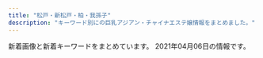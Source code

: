 ```yaml
---
title: "松戸・新松戸・柏・我孫子"
description: "キーワード別にの巨乳アジアン・チャイナエステ嬢情報をまとめました。"
---
```


新着画像と新着キーワードをまとめています。
2021年04月06日の情報です。

<DmmAffiliateIns />
<KeywordTable
  shops={
    [
    {
        "station": "\u5357\u6d41\u5c71\u99c5A2\u51fa\u53e3",
        "keywords": {},
        "name": "37.5\u2103",
        "img_links": [
            "http://chokohoto.xyz/style/images/index-miru_03.jpg",
            "http://chokohoto.xyz/style/images/index-miru_18.jpg",
            "http://chokohoto.xyz/style/images/nav-sys.jpg",
            "http://chokohoto.xyz/style/images/t3.png",
            "http://chokohoto.xyz/uploads/210215/1-21021515321VH.jpg",
            "http://chokohoto.xyz/uploads/200608/1-20060QK211234.jpg",
            "http://chokohoto.xyz/uploads/201203/1-2012031HIV52.jpg",
            "http://chokohoto.xyz/style/images/nav2-sta.png",
            "http://chokohoto.xyz/style/images/sys.jpg",
            "http://chokohoto.xyz/uploads/201203/1-2012031HR6309.jpg",
            "http://chokohoto.xyz/style/images/index-miru_06.jpg",
            "http://chokohoto.xyz/style/images/t6.jpg",
            "http://chokohoto.xyz/uploads/200608/1-20060QK1404Q.jpg",
            "http://chokohoto.xyz/style/images/t4.jpg",
            "http://chokohoto.xyz/style/images/zhuyi.jpg",
            "http://chokohoto.xyz/uploads/190129/1-1Z129133H9E3.jpg",
            "http://chokohoto.xyz/style/images/s-bian.png",
            "http://chokohoto.xyz/style/images/t2.png",
            "http://chokohoto.xyz/uploads/200608/1-20060QK101292.jpg",
            "http://chokohoto.xyz/uploads/210305/1-210305140R01c.jpg"
        ],
        "url": "http://chokohoto.xyz/"
    },
    {
        "img_links": [
            "http://cutegirl.este88.com/images/interior_t.jpg",
            "http://cutegirl.este88.com/images/staff.png",
            "http://cutegirl.este88.com/images/main-sp.jpg",
            "http://cutegirl.este88.com/images/kp.png",
            "http://cutegirl.este88.com/images/footer-r.png",
            "http://cutegirl.este88.com/images/main1.jpg",
            "http://cutegirl.este88.com/images/esthe2.jpg",
            "http://cutegirl.este88.com/girl/aika1.jpg",
            "http://cutegirl.este88.com/girl/arisa1.jpg",
            "http://cutegirl.este88.com/images/esthe1.jpg",
            "http://cutegirl.este88.com/images/staff_t.jpg",
            "http://cutegirl.este88.com/images/footer-l.png",
            "http://cutegirl.este88.com/girl/miyuki1.jpg",
            "http://cutegirl.este88.com/girl/sakura1.jpg",
            "http://cutegirl.este88.com/images/esthe3.jpg",
            "http://cutegirl.este88.com/girl/minami1.jpg",
            "http://cutegirl.este88.com/images/sys1.jpg",
            "http://cutegirl.este88.com/images/sys2.jpg",
            "http://cutegirl.este88.com/images/home.png"
        ],
        "url": "http://cutegirl.este88.com/",
        "name": "\u30ad\u30e5\u30fc\u30c8\u30ac\u30fc\u30eb",
        "station": "JR\u67cf\u99c5\u6771\u53e3",
        "keywords": {}
    },
    {
        "name": "\u512a\u82d1",
        "img_links": [
            "http://yuen.est-u.com/images/pick_08.png",
            "http://yuen.est-u.com/images/index_05.png",
            "http://yuen.est-u.com/images/index_10.png",
            "http://yuen.est-u.com/images/index_04.png",
            "http://yuen.est-u.com/images/staff_08.png",
            "http://yuen.est-u.com/images/index_06.png",
            "http://yuen.est-u.com/images/index_12.png",
            "http://yuen.est-u.com/images/index_08.png"
        ],
        "keywords": {},
        "station": "\u516b\u67f1\u99c5\u5357\u53e3",
        "url": "http://yuen.est-u.com/"
    },
    {
        "img_links": [
            "http://relax.blue/images/cg02.jpg",
            "http://relax.blue/images/staff_s.png",
            "http://relax.blue/images/cg04.jpg",
            "http://relax.blue/images/news.png",
            "http://relax.blue/images/cg03.jpg",
            "http://relax.blue/images/evetop.png",
            "http://relax.blue/images/top.png",
            "http://relax.blue/images/cg01.jpg"
        ],
        "keywords": {
            "E": 6,
            "86": 9,
            "87": 3,
            "D": 4
        },
        "station": "JR\u65b0\u677e\u6238\u99c5",
        "name": "\u3055\u304f\u3089",
        "url": "http://relax.blue/"
    },
    {
        "name": "\u4e03\u611b",
        "url": "http://loveseven.este88.com/",
        "station": "JR\u65b0\u677e\u6238\u99c5\u6771\u53e3",
        "img_links": [
            "http://loveseven.este88.com/gals/kaori1.jpg",
            "http://loveseven.este88.com/i/80/nana1.jpg",
            "http://loveseven.este88.com/images/yuki1.jpg",
            "http://loveseven.este88.com/i/img/r4.jpg",
            "http://loveseven.este88.com/i/80/ai1.jpg",
            "http://loveseven.este88.com/images/kp1.png",
            "http://loveseven.este88.com/i/120/sora1.jpg",
            "http://loveseven.este88.com/i/img/r1.jpg",
            "http://loveseven.este88.com/img/nana1.jpg",
            "http://loveseven.este88.com/images/qr.jpg",
            "http://loveseven.este88.com/i/img/r5.jpg",
            "http://loveseven.este88.com/i/img/r2.jpg",
            "http://loveseven.este88.com/gals/yuyu1.jpg",
            "http://loveseven.este88.com/i/120/yuki1.jpg",
            "http://loveseven.este88.com/img/kaori1.jpg",
            "http://loveseven.este88.com/images/kaori1.jpg",
            "http://loveseven.este88.com/i/120/ai1.jpg",
            "http://loveseven.este88.com/images/sakura1.jpg",
            "http://loveseven.este88.com/i/120/kaori1.jpg",
            "http://loveseven.este88.com/images/nana1.jpg",
            "http://loveseven.este88.com/images/kp2.png",
            "http://loveseven.este88.com/gals/yuki1.jpg",
            "http://loveseven.este88.com/gals/nana1.jpg",
            "http://loveseven.este88.com/gals/sora1.jpg",
            "http://loveseven.este88.com/i/80/yuki1.jpg",
            "http://loveseven.este88.com/img/sora1.jpg",
            "http://loveseven.este88.com/i/120/sakura1.jpg",
            "http://loveseven.este88.com/images/sora1.jpg",
            "http://loveseven.este88.com/img/sakura1.jpg",
            "http://loveseven.este88.com/images/kp3.png",
            "http://loveseven.este88.com/img/yuki1.jpg",
            "http://loveseven.este88.com/i/120/nana1.jpg",
            "http://loveseven.este88.com/i/img/r3.jpg",
            "http://loveseven.este88.com/gals/sakura1.jpg",
            "http://loveseven.este88.com/gals/sati1.jpg",
            "http://loveseven.este88.com/i/80/kaori1.jpg",
            "http://loveseven.este88.com/i/80/sora1.jpg",
            "http://loveseven.este88.com/images/kd.jpg",
            "http://loveseven.este88.com/img/ai1.jpg",
            "http://loveseven.este88.com/i/80/sakura1.jpg"
        ],
        "keywords": {}
    },
    {
        "station": "JR\u67cf\u99c5\u6771\u53e3",
        "url": "http://www.chiba-0002.xyz/",
        "img_links": [
            "http://www.chiba-0002.xyz/img/girls01.jpg",
            "http://www.chiba-0002.xyz/img/ttl-01.png",
            "http://www.chiba-0002.xyz/img/ttl-03.png",
            "http://www.chiba-0002.xyz/img/img-txt-01.png",
            "http://www.chiba-0002.xyz/img/img1.jpg",
            "http://www.chiba-0002.xyz/img/img3.jpg",
            "http://www.chiba-0002.xyz/img/ttl-02.png",
            "http://www.chiba-0002.xyz/img/bnr01.jpg",
            "http://www.chiba-0002.xyz/img/girls03.jpg",
            "http://www.chiba-0002.xyz/img/bnr02.jpg",
            "http://www.chiba-0002.xyz/img/img2.jpg",
            "http://www.chiba-0002.xyz/img/ttl-04.png",
            "http://www.chiba-0002.xyz/img/girls02.jpg"
        ],
        "name": "L.A\u30de\u30c3\u30b5\u30fc\u30b8",
        "keywords": {}
    },
    {
        "name": "\u3055\u304f\u3089",
        "img_links": [
            "http://sakura-sakura.work/sp/img/add.jpg",
            "http://sakura-sakura.work/img/s6.jpg",
            "http://sakura-sakura.work/img/sta4.jpg",
            "http://sakura-sakura.work/img/st5.jpg",
            "http://sakura-sakura.work/sp/img/p3.jpg",
            "http://sakura-sakura.work/img/st1.jpg",
            "http://sakura-sakura.work/img/sta5.jpg",
            "http://sakura-sakura.work/sp/img/pic.jpg",
            "http://sakura-sakura.work/sp/img/sys.jpg",
            "http://sakura-sakura.work/img/s3.jpg",
            "http://sakura-sakura.work/sp/img/info.jpg",
            "http://sakura-sakura.work/sp/img/p2.jpg",
            "http://sakura-sakura.work/sp/img/t-t.jpg",
            "http://sakura-sakura.work/sp/img/s2.jpg",
            "http://sakura-sakura.work/sp/img/tit.jpg",
            "http://sakura-sakura.work/sp/img/t-o.jpg",
            "http://sakura-sakura.work/img/st6.jpg",
            "http://sakura-sakura.work/img/st2.jpg",
            "http://sakura-sakura.work/img/sta3.jpg",
            "http://sakura-sakura.work/img/mo.png",
            "http://sakura-sakura.work/img/sta1.jpg",
            "http://sakura-sakura.work/sp/img/s1.jpg",
            "http://sakura-sakura.work/sp/img/t-r.jpg",
            "http://sakura-sakura.work/img/fla1.jpg",
            "http://sakura-sakura.work/sp/img/s4.jpg",
            "http://sakura-sakura.work/img/fla2.jpg",
            "http://sakura-sakura.work/sp/img/tel.jpg",
            "http://sakura-sakura.work/img/s5.jpg",
            "http://sakura-sakura.work/sp/img/t-s.jpg",
            "http://sakura-sakura.work/img/st3.jpg",
            "http://sakura-sakura.work/img/s4.jpg",
            "http://sakura-sakura.work/img/st4.jpg",
            "http://sakura-sakura.work/sp/img/t-a.jpg",
            "http://sakura-sakura.work/sp/img/s3.jpg",
            "http://sakura-sakura.work/img/sta2.jpg",
            "http://sakura-sakura.work/img/head.jpg",
            "http://sakura-sakura.work/sp/img/botton.jpg",
            "http://sakura-sakura.work/img/s2.jpg",
            "http://sakura-sakura.work/img/fla3.jpg",
            "http://sakura-sakura.work/sp/img/s5.jpg",
            "http://sakura-sakura.work/sp/img/s6.jpg",
            "http://sakura-sakura.work/img/s1.jpg",
            "http://sakura-sakura.work/sp/img/cam.jpg",
            "http://sakura-sakura.work/sp/img/p6.jpg",
            "http://sakura-sakura.work/sp/img/pc.jpg",
            "http://sakura-sakura.work/img/sta6.jpg",
            "http://sakura-sakura.work/sp/img/time.jpg",
            "http://sakura-sakura.work/img/botton.jpg"
        ],
        "url": "http://sakura-sakura.work/",
        "station": "\u521d\u5bcc\u99c5",
        "keywords": {
            "88": 4,
            "E": 1,
            "86": 4,
            "83": 2,
            "85": 2,
            "D": 1,
            "C": 13
        }
    },
    {
        "img_links": [
            "http://melpomene-est.xyz/images/cg07.jpg",
            "http://melpomene-est.xyz/images/cg10.jpg",
            "http://melpomene-est.xyz/images/b5.jpg",
            "http://melpomene-est.xyz/images/b4.jpg",
            "http://melpomene-est.xyz/images/cg03.jpg",
            "http://melpomene-est.xyz/images/b3.jpg",
            "http://melpomene-est.xyz/images/cg06.jpg",
            "http://melpomene-est.xyz/images/cg02.jpg",
            "http://melpomene-est.xyz/images/cg05.jpg",
            "http://melpomene-est.xyz/images/rosel.png",
            "http://melpomene-est.xyz/images/cg01.jpg",
            "http://melpomene-est.xyz/images/roser.png",
            "http://melpomene-est.xyz/images/tel.png",
            "http://melpomene-est.xyz/images/b2.jpg",
            "http://melpomene-est.xyz/images/b1.jpg",
            "http://melpomene-est.xyz/images/b6.jpg",
            "http://melpomene-est.xyz/images/cg08.jpg"
        ],
        "name": "\u30df\u30eb\u30ad\u30fc",
        "keywords": {
            "86": 46
        },
        "url": "http://melpomene-est.xyz/",
        "station": "JR\u5357\u67cf\u99c5\u897f\u53e3"
    },
    {
        "keywords": {
            "95": 2,
            "93": 1,
            "F": 3,
            "89": 1,
            "D": 2,
            "85": 1,
            "90": 1
        },
        "name": "\u30ed\u30fc\u30e4\u30ea",
        "url": "http://roarii.esmens.com/",
        "img_links": [
            "http://roarii.esmens.com/css/nav/nav-003.png",
            "http://roarii.esmens.com/css/nav/nav-002.png",
            "http://roarii.esmens.com/css/staff/staff06-b.jpg",
            "http://roarii.esmens.com/css/staff/staff02-a.jpg",
            "http://roarii.esmens.com/css/nav/nav-004.png",
            "http://roarii.esmens.com/css/nav/nav-001.png",
            "http://roarii.esmens.com/css/staff/staff010-b.jpg",
            "http://roarii.esmens.com/css/staff/staff06-c.jpg",
            "http://roarii.esmens.com/css/nav/nav-006.png",
            "http://roarii.esmens.com/css/staff/staff08-a.jpg",
            "http://roarii.esmens.com/css/foot-tel.png",
            "http://roarii.esmens.com/css/staff/staff05-b.jpg",
            "http://roarii.esmens.com/css/c001.jpg",
            "http://roarii.esmens.com/css/staff/staff010-a.jpg",
            "http://roarii.esmens.com/css/topright0002.jpg",
            "http://roarii.esmens.com/css/staff/staff07-a.jpg",
            "http://roarii.esmens.com/css/staff/staff07-b.jpg",
            "http://roarii.esmens.com/css/nav/nav-005.png",
            "http://roarii.esmens.com/css/staff/staff05-a.jpg",
            "http://roarii.esmens.com/css/tel.png",
            "http://roarii.esmens.com/css/staff/staff08-b.jpg"
        ],
        "station": "\u516b\u67f1\u99c5\u5317\u53e3"
    },
    {
        "img_links": [
            "http://www.waflow.work/images/int1.png",
            "http://www.waflow.work/img/yuyu1.jpg",
            "http://www.waflow.work/images/ta.png",
            "http://www.waflow.work/img/rina1.jpg",
            "http://www.waflow.work/images/int2.png",
            "http://www.waflow.work/staff/miyuki.jpg",
            "http://www.waflow.work/images/1.jpg",
            "http://www.waflow.work/images/interior_t.jpg",
            "http://www.waflow.work/staff/yuyu.jpg",
            "http://www.waflow.work/img/miyuki1.jpg",
            "http://www.waflow.work/staff/rina.jpg",
            "http://www.waflow.work/images/head.jpg",
            "http://www.waflow.work/images/sys.png",
            "http://www.waflow.work/images/5.jpg",
            "http://www.waflow.work/images/3.jpg",
            "http://www.waflow.work/images/4.jpg",
            "http://www.waflow.work/img/kana1.jpg",
            "http://www.waflow.work/images/mobile.png",
            "http://www.waflow.work/images/staff_t.jpg",
            "http://www.waflow.work/images/rec.png",
            "http://www.waflow.work/images/tg.jpg",
            "http://www.waflow.work/images/news.jpg",
            "http://www.waflow.work/staff/kana.jpg"
        ],
        "keywords": {},
        "name": "\u6c34\u306e\u82b1",
        "url": "http://www.waflow.work/",
        "station": "\u307f\u306e\u308a\u53f0\u99c5\u5357\u53e3"
    },
    {
        "keywords": {},
        "name": "Nice time\u30fb\u30ca\u30a4\u30b9\u30bf\u30a4\u30e0",
        "station": "JR\u677e\u6238\u99c5\u6771\u53e3",
        "img_links": [
            "http://ms-treat.com/css/top02.jpg",
            "http://ms-treat.com/css/nav/nav-002.jpg",
            "http://ms-treat.com/staff/mimi/01.jpg",
            "http://ms-treat.com/css/nav/nav-005.jpg",
            "http://ms-treat.com/css/top-left02.jpg",
            "http://ms-treat.com/staff/mari/01.jpg",
            "http://ms-treat.com/css/tel01.png",
            "http://ms-treat.com/css/nav/nav-001.jpg",
            "http://ms-treat.com/css/staff/new.jpg",
            "http://ms-treat.com/staff/miwa/01.jpg",
            "http://ms-treat.com/css/top-left0001.jpg",
            "http://ms-treat.com/staff/kaori/01.jpg",
            "http://ms-treat.com/css/staff/up.jpg",
            "http://ms-treat.com/css/nav/nav-006.jpg",
            "http://ms-treat.com/css/nav/nav-004.jpg",
            "http://ms-treat.com/css/nav/nav-003.jpg"
        ],
        "url": "http://ms-treat.com/"
    },
    {
        "keywords": {
            "86": 8,
            "87": 28,
            "D": 32,
            "C": 4
        },
        "name": "\u6843\u306e\u5712",
        "station": "\u65b0\u938c\u30f6\u8c37\u99c5",
        "img_links": [
            "http://www.momoen.relaxmens.com/files/002-03.jpg",
            "http://www.momoen.relaxmens.com/files/001-02.jpg",
            "http://www.momoen.relaxmens.com/images/btnTop.png",
            "http://www.momoen.relaxmens.com/files/009.jpg",
            "http://www.momoen.relaxmens.com/files/002-02.jpg",
            "http://www.momoen.relaxmens.com/images/concept.png",
            "http://www.momoen.relaxmens.com/files/007.jpg",
            "http://www.momoen.relaxmens.com/images/barSystem.png",
            "http://www.momoen.relaxmens.com/files/009-02.jpg",
            "http://www.momoen.relaxmens.com/images/barTherapist.png",
            "http://www.momoen.relaxmens.com/images/barRecruit.png",
            "http://www.momoen.relaxmens.com/files/001-03.jpg",
            "http://www.momoen.relaxmens.com/files/011-02.jpg",
            "http://www.momoen.relaxmens.com/images/barSchedule.png",
            "http://www.momoen.relaxmens.com/files/005-02.jpg",
            "http://www.momoen.relaxmens.com/images/time.png",
            "http://www.momoen.relaxmens.com/files/003-03.jpg",
            "http://www.momoen.relaxmens.com/images/barLink.png",
            "http://www.momoen.relaxmens.com/files/012-03.jpg",
            "http://www.momoen.relaxmens.com/files/009-03.jpg",
            "http://www.momoen.relaxmens.com/files/007-03.jpg",
            "http://www.momoen.relaxmens.com/images/backBtn.png",
            "http://www.momoen.relaxmens.com/files/011-03.jpg",
            "http://www.momoen.relaxmens.com/images/header.png",
            "http://www.momoen.relaxmens.com/files/007-02.jpg",
            "http://www.momoen.relaxmens.com/files/012-02.jpg",
            "http://www.momoen.relaxmens.com/files/008-02.jpg",
            "http://www.momoen.relaxmens.com/files/012.jpg",
            "http://www.momoen.relaxmens.com/files/011.jpg",
            "http://www.momoen.relaxmens.com/files/005-03.jpg",
            "http://www.momoen.relaxmens.com/files/003.jpg",
            "http://www.momoen.relaxmens.com/images/barAccess.png",
            "http://www.momoen.relaxmens.com/files/005.jpg",
            "http://www.momoen.relaxmens.com/files/008.jpg",
            "http://www.momoen.relaxmens.com/files/002.jpg",
            "http://www.momoen.relaxmens.com/files/008-03.jpg",
            "http://www.momoen.relaxmens.com/files/003-02.jpg",
            "http://www.momoen.relaxmens.com/images/contentBottom.jpg",
            "http://www.momoen.relaxmens.com/files/001.jpg",
            "http://www.momoen.relaxmens.com/images/barProfile.png",
            "http://www.momoen.relaxmens.com/images/barProfileSche.png"
        ],
        "url": "http://www.momoen.relaxmens.com/"
    },
    {
        "img_links": [
            "http://sora.jpn.cm/photos/sites/31/2021/03/202103021229346.jpg",
            "http://sora.jpn.cm/images/3.jpg",
            "http://sora.jpn.cm/images/line1.png",
            "http://sora.jpn.cm/images/room1.jpg",
            "http://sora.jpn.cm/images/1.jpg",
            "http://sora.jpn.cm/images/room4.jpg",
            "http://sora.jpn.cm/images/top.png",
            "http://sora.jpn.cm/images/mobile.jpg",
            "http://sora.jpn.cm/images/s_info.png",
            "http://sora.jpn.cm/images/s_staff.jpg",
            "http://sora.jpn.cm/photos/sites/31/2020/09/2020091914553512.jpg",
            "http://sora.jpn.cm/images/s_link.jpg",
            "http://sora.jpn.cm/images/room2.jpg",
            "http://sora.jpn.cm/photos/sites/31/2020/10/2020102911360879.jpg",
            "http://sora.jpn.cm/images/room3.jpg",
            "http://sora.jpn.cm/images/4.jpg",
            "http://sora.jpn.cm/images/2.jpg",
            "http://sora.jpn.cm/photos/sites/31/2021/03/2021030212293613.jpg"
        ],
        "station": "JR\u5317\u677e\u6238\u99c5\u6771\u53e3",
        "name": "\u60a0\u697d",
        "keywords": {
            "C": 12,
            "86": 5,
            "D": 20,
            "85": 15
        },
        "url": "http://sora.jpn.cm/"
    },
    {
        "url": "https://crestage.est.cm/",
        "img_links": [],
        "keywords": {},
        "station": "JR\u67cf\u99c5\u6771\u53e3",
        "name": "CRESTAGE"
    },
    {
        "img_links": [
            "http://chun.relaxjp.com/css/staff/staff002-a.png",
            "http://chun.relaxjp.com/css/tel01.png",
            "http://chun.relaxjp.com/css/nav/change-002.jpg",
            "http://chun.relaxjp.com/css/nav/change-005.jpg",
            "http://chun.relaxjp.com/css/nav/change-001.jpg",
            "http://chun.relaxjp.com/css/nav/nav-005.jpg",
            "http://chun.relaxjp.com/css/staff/staff15-a.png",
            "http://chun.relaxjp.com/css/nav/nav-003.jpg",
            "http://chun.relaxjp.com/css/staff/staff15-b.png",
            "http://chun.relaxjp.com/css/nav/nav-002.jpg",
            "http://chun.relaxjp.com/css/nav/change-004.jpg",
            "http://chun.relaxjp.com/css/staff/staff0010-b.png",
            "http://chun.relaxjp.com/css/top-right03.png",
            "http://chun.relaxjp.com/css/nav/nav-006.jpg",
            "http://chun.relaxjp.com/css/staff/staff007-a.png",
            "http://chun.relaxjp.com/css/nav/change-006.jpg",
            "http://chun.relaxjp.com/css/staff/staff007-b.png",
            "http://chun.relaxjp.com/css/staff/staff16-a.png",
            "http://chun.relaxjp.com/css/staff/staff21-a.png",
            "http://chun.relaxjp.com/css/nav/nav-001.jpg",
            "http://chun.relaxjp.com/css/huabian.png",
            "http://chun.relaxjp.com/css/nav/nav-004.jpg",
            "http://chun.relaxjp.com/css/staff/staff0012-b.png",
            "http://chun.relaxjp.com/css/staff/staff16-b.png",
            "http://chun.relaxjp.com/css/nav/change-003.jpg",
            "http://chun.relaxjp.com/css/staff-left01.png",
            "http://chun.relaxjp.com/css/staff/staff002-b.png",
            "http://chun.relaxjp.com/css/staff/staff004-a.png",
            "http://chun.relaxjp.com/css/osusume-08.png",
            "http://chun.relaxjp.com/css/top-right0003.png",
            "http://chun.relaxjp.com/css/staff/staff010-a.png",
            "http://chun.relaxjp.com/css/top-left02.png",
            "http://chun.relaxjp.com/css/staff/staff004-b.png"
        ],
        "station": "JR\u67cf\u99c5\u6771\u53e3",
        "name": "\u67cf Spring",
        "keywords": {
            "C": 3,
            "85": 3,
            "90": 2,
            "E": 1,
            "89": 1,
            "92": 1,
            "D": 2,
            "G": 1,
            "84": 1
        },
        "url": "http://chun.relaxjp.com/"
    },
    {
        "url": "http://www.oasis.masg.info/",
        "img_links": [
            "http://www.oasis.masg.info/images/end.png",
            "http://www.oasis.masg.info/images/r4.jpg",
            "http://www.oasis.masg.info/images/r2.jpg",
            "http://www.oasis.masg.info/images/pick.png",
            "http://www.oasis.masg.info/files/012.jpg",
            "http://www.oasis.masg.info/files/005.jpg",
            "http://www.oasis.masg.info/images/s_staff.png",
            "http://www.oasis.masg.info/images/bj2.jpg",
            "http://www.oasis.masg.info/images/r1.jpg",
            "http://www.oasis.masg.info/images/shop/shop01.jpg",
            "http://www.oasis.masg.info/images/s_link.png",
            "http://www.oasis.masg.info/files/004.jpg",
            "http://www.oasis.masg.info/images/r5.jpg",
            "http://www.oasis.masg.info/files/008.jpg",
            "http://www.oasis.masg.info/files/006.jpg",
            "http://www.oasis.masg.info/images/face.png",
            "http://www.oasis.masg.info/images/shop/shop04.jpg",
            "http://www.oasis.masg.info/files/003.jpg",
            "http://www.oasis.masg.info/images/top.png",
            "http://www.oasis.masg.info/images/shop/shop03.jpg",
            "http://www.oasis.masg.info/files/002.jpg",
            "http://www.oasis.masg.info/images/news.png",
            "http://www.oasis.masg.info/files/013.jpg",
            "http://www.oasis.masg.info/files/011.jpg",
            "http://www.oasis.masg.info/files/009.jpg",
            "http://www.oasis.masg.info/files/010.jpg",
            "http://www.oasis.masg.info/images/shop/shop02.jpg",
            "http://www.oasis.masg.info/files/001.jpg"
        ],
        "keywords": {
            "85": 2,
            "C": 3,
            "86": 4,
            "D": 9,
            "87": 5,
            "88": 1
        },
        "name": "\u30aa\u30a2\u30b7\u30b9\uff5eOasis\uff5e",
        "station": "\u938c\u30f6\u8c37\u99c5\u6771\u53e3"
    },
    {
        "station": "JR\u677e\u6238\u99c5\u6771\u53e3",
        "url": "http://pinky.ests.jp/",
        "keywords": {
            "85": 10,
            "84": 1,
            "D": 17,
            "83": 5,
            "C": 53,
            "86": 7,
            "82": 1,
            "87": 4,
            "E": 2,
            "90": 1
        },
        "img_links": [
            "http://pinky.ests.jp/photos/sites/41/2016/12/staff13.jpg",
            "http://pinky.ests.jp/photos/sites/41/2018/05/2018052106183295.jpg",
            "http://pinky.ests.jp/photos/sites/41/2017/03/2.jpg",
            "http://pinky.ests.jp/photos/sites/41/2020/03/2020032718060170.jpg",
            "http://pinky.ests.jp/photos/sites/41/2018/07/2018070904501423.jpg",
            "http://pinky.ests.jp/photos/sites/41/2017/10/2017100310321223.jpg",
            "http://pinky.ests.jp/photos/sites/41/2019/01/2019011416495971.jpg",
            "http://pinky.ests.jp/photos/sites/41/2018/12/2018122816184851.jpg",
            "http://pinky.ests.jp/images/room4.jpg",
            "http://pinky.ests.jp/photos/sites/41/2016/12/staff14.jpg",
            "http://pinky.ests.jp/photos/sites/41/2019/08/2019082212000482.jpg",
            "http://pinky.ests.jp/images/room3.jpg",
            "http://pinky.ests.jp/photos/sites/41/2019/08/2019082212025765.jpg",
            "http://pinky.ests.jp/photos/sites/41/2019/05/2019050315541711.jpg",
            "http://pinky.ests.jp/photos/sites/41/2017/10/2017100310324927.jpg",
            "http://pinky.ests.jp/images/s_staff.png",
            "http://pinky.ests.jp/photos/sites/41/2018/04/2018041109544793.jpg",
            "http://pinky.ests.jp/images/room2.jpg",
            "http://pinky.ests.jp/photos/sites/41/2020/01/2020011013071324.jpg",
            "http://pinky.ests.jp/photos/sites/41/2020/08/2020080710524457.jpg",
            "http://pinky.ests.jp/photos/sites/41/2018/05/2018052407323023.jpg",
            "http://pinky.ests.jp/photos/sites/41/2018/02/2018021404565599.jpg",
            "http://pinky.ests.jp/images/girl-z2.jpg",
            "http://pinky.ests.jp/photos/sites/41/2019/03/2019032615535586.jpg",
            "http://pinky.ests.jp/photos/sites/41/2020/01/2020012717085182.jpg",
            "http://pinky.ests.jp/photos/sites/41/2019/04/201904271525014.jpg",
            "http://pinky.ests.jp/photos/sites/41/2020/01/2020011013071732.jpg",
            "http://pinky.ests.jp/images/s_link.png",
            "http://pinky.ests.jp/photos/sites/41/2021/02/2021020214092749.jpg",
            "http://pinky.ests.jp/photos/sites/41/2018/02/2018021903035949.jpg",
            "http://pinky.ests.jp/images/mobile.jpg",
            "http://pinky.ests.jp/photos/sites/41/2018/09/201809050707425.jpg",
            "http://pinky.ests.jp/photos/sites/41/2018/07/2018070506262885.jpg",
            "http://pinky.ests.jp/images/girl-z1.jpg",
            "http://pinky.ests.jp/photos/sites/41/2018/02/2018022305081948.jpg",
            "http://pinky.ests.jp/images/news.jpg",
            "http://pinky.ests.jp/photos/sites/41/2017/11/2017111705455167.jpg",
            "http://pinky.ests.jp/photos/sites/41/2018/05/2018050207171151.jpg",
            "http://pinky.ests.jp/images/pick.jpg",
            "http://pinky.ests.jp/photos/sites/41/2020/01/2020012318124421.jpg",
            "http://pinky.ests.jp/photos/sites/41/2021/01/2021010819010483.jpg",
            "http://pinky.ests.jp/images/room1.jpg",
            "http://pinky.ests.jp/photos/sites/41/2020/07/2020070113444471.jpg",
            "http://pinky.ests.jp/photos/sites/41/2020/12/2020122317221995.jpg",
            "http://pinky.ests.jp/photos/sites/41/2017/10/2017102104274221.jpeg",
            "http://pinky.ests.jp/photos/sites/41/2017/09/2017091609572086.jpg",
            "http://pinky.ests.jp/photos/sites/41/2018/02/2018021503571459.jpg",
            "http://pinky.ests.jp/photos/sites/41/2018/02/2018021206014711.jpg",
            "http://pinky.ests.jp/photos/sites/41/2019/08/2019080916421967.jpg",
            "http://pinky.ests.jp/photos/sites/41/2018/06/2018061105211179.jpg",
            "http://pinky.ests.jp/photos/sites/41/2018/05/2018051009221193.jpg",
            "http://pinky.ests.jp/images/top.png",
            "http://pinky.ests.jp/photos/sites/41/2020/03/202003311902414.jpg",
            "http://pinky.ests.jp/photos/sites/41/2017/07/01.jpg",
            "http://pinky.ests.jp/photos/sites/41/2020/07/2020073117282581.jpg",
            "http://pinky.ests.jp/images/staff0.jpg",
            "http://pinky.ests.jp/photos/sites/41/2019/01/2019012814280336.jpg",
            "http://pinky.ests.jp/photos/sites/41/2020/01/2020011612505779.jpg"
        ],
        "name": "Pinky"
    },
    {
        "img_links": [
            "http://www.miwaku.mensest.com/files/004-02.jpg",
            "http://www.miwaku.mensest.com/photo_news/upimg/572856035f5905b81e_0.jpg",
            "http://www.miwaku.mensest.com/files/012-03.jpg",
            "http://www.miwaku.mensest.com/photo_news/upimg/9715060542b19d065a_0.jpg",
            "http://www.miwaku.mensest.com/files/005-03.jpg",
            "http://www.miwaku.mensest.com/files/001.jpg",
            "http://www.miwaku.mensest.com/photo_news/upimg/76147601b87ed4b8aa_2.jpg",
            "http://www.miwaku.mensest.com/files/006-03.jpg",
            "http://www.miwaku.mensest.com/files/001-03.jpg",
            "http://www.miwaku.mensest.com/files/005-02.jpg",
            "http://www.miwaku.mensest.com/files/010-03.jpg",
            "http://www.miwaku.mensest.com/img/featured_post.jpg",
            "http://www.miwaku.mensest.com/files/012-02.jpg",
            "http://www.miwaku.mensest.com/files/010-02.jpg",
            "http://www.miwaku.mensest.com/files/012.jpg",
            "http://www.miwaku.mensest.com/files/001-02.jpg",
            "http://www.miwaku.mensest.com/files/004-03.jpg",
            "http://www.miwaku.mensest.com/files/010.jpg",
            "http://www.miwaku.mensest.com/files/003-03.jpg",
            "http://www.miwaku.mensest.com/files/003-02.jpg",
            "http://www.miwaku.mensest.com/files/006.jpg",
            "http://www.miwaku.mensest.com/files/003.jpg",
            "http://www.miwaku.mensest.com/files/005.jpg",
            "http://www.miwaku.mensest.com/img/about_me.jpg",
            "http://www.miwaku.mensest.com/files/004.jpg",
            "http://www.miwaku.mensest.com/files/006-02.jpg"
        ],
        "url": "http://www.miwaku.mensest.com/",
        "station": "\u5357\u6d41\u5c71\u99c5A1\u51fa\u53e3",
        "keywords": {
            "C": 36,
            "83": 12,
            "87": 36,
            "86": 24,
            "85": 12,
            "D": 48
        },
        "name": "\u9b45\u60d1-\u307f\u308f\u304f-"
    },
    {
        "name": "No.1 -\u30ca\u30f3\u30d0\u30fc\u30ef\u30f3-",
        "keywords": {
            "D": 28,
            "86": 14,
            "83": 4,
            "87": 14,
            "88": 2,
            "84": 2,
            "C": 8,
            "F": 2,
            "85": 2
        },
        "url": "http://www.no1-massage.xyz/",
        "station": "\u938c\u30f6\u8c37\u99c5\u6771\u53e3",
        "img_links": [
            "http://www.no1-massage.xyz/files/033.jpg",
            "http://www.no1-massage.xyz/files/027.jpg",
            "http://www.no1-massage.xyz/files/025.jpg",
            "http://www.no1-massage.xyz/files/030-02.jpg",
            "http://www.no1-massage.xyz/files/034.jpg",
            "http://www.no1-massage.xyz/files/029.jpg",
            "http://www.no1-massage.xyz/files/034-02.jpg",
            "http://www.no1-massage.xyz/files/035-02.jpg",
            "http://www.no1-massage.xyz/files/030.jpg",
            "http://www.no1-massage.xyz/files/028.jpg",
            "http://www.no1-massage.xyz/files/024-02.jpg",
            "http://www.no1-massage.xyz/files/032.jpg",
            "http://www.no1-massage.xyz/files/017-02.jpg",
            "http://www.no1-massage.xyz/files/036.jpg",
            "http://www.no1-massage.xyz/images/staff_s.png",
            "http://www.no1-massage.xyz/images/link_s.png",
            "http://www.no1-massage.xyz/files/021-02.jpg",
            "http://www.no1-massage.xyz/images/news.jpg",
            "http://www.no1-massage.xyz/files/027-02.jpg",
            "http://www.no1-massage.xyz/files/032-02.jpg",
            "http://www.no1-massage.xyz/files/029-02.jpg",
            "http://www.no1-massage.xyz/files/017.jpg",
            "http://www.no1-massage.xyz/files/012-02.jpg",
            "http://www.no1-massage.xyz/files/026.jpg",
            "http://www.no1-massage.xyz/files/037-02.jpg",
            "http://www.no1-massage.xyz/files/028-02.jpg",
            "http://www.no1-massage.xyz/files/026-02.jpg",
            "http://www.no1-massage.xyz/files/031.jpg",
            "http://www.no1-massage.xyz/files/025-02.jpg",
            "http://www.no1-massage.xyz/files/037.jpg",
            "http://www.no1-massage.xyz/files/031-02.jpg",
            "http://www.no1-massage.xyz/files/035.jpg",
            "http://www.no1-massage.xyz/files/021.jpg",
            "http://www.no1-massage.xyz/files/033-02.jpg",
            "http://www.no1-massage.xyz/files/020.jpg",
            "http://www.no1-massage.xyz/files/022-02.jpg",
            "http://www.no1-massage.xyz/images/top.png",
            "http://www.no1-massage.xyz/files/022.jpg",
            "http://www.no1-massage.xyz/files/024.jpg",
            "http://www.no1-massage.xyz/files/020-02.jpg",
            "http://www.no1-massage.xyz/files/012.jpg",
            "http://www.no1-massage.xyz/files/036-02.jpg"
        ]
    },
    {
        "station": "JR\u67cf\u99c5\u6771\u53e3",
        "keywords": {
            "D": 30,
            "86": 14,
            "E": 4,
            "87": 12,
            "84": 2,
            "85": 6
        },
        "url": "http://dancia.jpn.mn/",
        "name": "DANCIA\u30fb\u30c0\u30f3\u30b7\u30a2",
        "img_links": [
            "http://dancia.jpn.mn/photos/sites/9/2019/11/201911011036291.jpg",
            "http://dancia.jpn.mn/photos/sites/9/2020/07/2020072708591274.jpg",
            "http://dancia.jpn.mn/images/ac1.jpg",
            "http://menlog.net/link/menlog8831.jpg",
            "http://dancia.jpn.mn/photos/sites/9/2021/04/2021040107064414.jpg",
            "http://dancia.jpn.mn/photos/sites/9/2019/06/2019060409043017.jpg",
            "http://dancia.jpn.mn/images/top.jpg",
            "http://dancia.jpn.mn/images/s_information.png",
            "http://dancia.jpn.mn/images/mobile.jpg",
            "http://dancia.jpn.mn/images/s_news.jpg",
            "http://dancia.jpn.mn/images/s_concept.png",
            "http://dancia.jpn.mn/photos/sites/9/2020/03/2020031809251250.jpg",
            "http://dancia.jpn.mn/photos/sites/9/2020/02/2020020205030398.jpg",
            "http://dancia.jpn.mn/photos/sites/9/2019/12/2019121103543190.jpg",
            "http://dancia.jpn.mn/photos/sites/9/2020/10/2020103009120834.jpg",
            "http://dancia.jpn.mn/photos/sites/9/2019/07/2019071209385613.jpg",
            "http://dancia.jpn.mn/images/s_staff.jpg",
            "http://dancia.jpn.mn/images/s_link.jpg",
            "http://dancia.jpn.mn/photos/sites/9/2018/05/2018052710251710.jpg",
            "http://dancia.jpn.mn/photos/sites/9/2019/09/2019091505325486.jpg",
            "http://dancia.jpn.mn/photos/sites/9/2019/10/2019102106430389.jpg",
            "http://dancia.jpn.mn/photos/sites/9/2020/11/2020112204312015.jpg",
            "http://dancia.jpn.mn/photos/sites/9/2020/01/2020012108370285.jpg",
            "http://dancia.jpn.mn/photos/sites/9/2019/02/2019022003132234.jpg",
            "http://dancia.jpn.mn/images/ac2.jpg",
            "http://dancia.jpn.mn/images/ac3.jpg",
            "http://dancia.jpn.mn/images/mani.jpg",
            "http://dancia.jpn.mn/images/end.png",
            "http://dancia.jpn.mn/images/ac4.jpg",
            "http://dancia.jpn.mn/photos/sites/9/2020/04/2020042408430995.jpg",
            "http://dancia.jpn.mn/images/gomen.png",
            "http://dancia.jpn.mn/photos/sites/9/2019/05/2019051305315589.jpg",
            "http://dancia.jpn.mn/photos/sites/9/2019/10/2019101103155953.jpg"
        ]
    },
    {
        "url": "http://y-yu.work/",
        "img_links": [
            "http://y-yu.work/images/int2.png",
            "http://y-yu.work/staff/goku.jpg",
            "http://y-yu.work/images/right.png",
            "http://y-yu.work/images/menu/interior.png",
            "http://y-yu.work/images/rec.jpg",
            "http://y-yu.work/staff/erina.jpg",
            "http://y-yu.work/staff/an.jpg",
            "http://y-yu.work/images/tg.png",
            "http://y-yu.work/images/time.jpg",
            "http://y-yu.work/images/menu/top.png",
            "http://y-yu.work/img/erina1.jpg",
            "http://y-yu.work/images/menu/staff.png",
            "http://y-yu.work/img/an1.jpg",
            "http://y-yu.work/images/interior_t.jpg",
            "http://y-yu.work/images/ac1.jpg",
            "http://y-yu.work/images/int1.jpg",
            "http://y-yu.work/img/goku1.jpg",
            "http://y-yu.work/images/tel.png",
            "http://y-yu.work/images/staff_t.jpg",
            "http://y-yu.work/images/news.jpg",
            "http://y-yu.work/images/sys.png",
            "http://y-yu.work/images/sisu.jpg"
        ],
        "keywords": {},
        "name": "First Class\uff5e\u30d5\u30a1\u30fc\u30b9\u30c8\u30af\u30e9\u30b9",
        "station": "\u516b\u67f1\u99c5\u5357\u53e3"
    },
    {
        "url": "http://girls.msa.jp/",
        "keywords": {},
        "station": "JR\u677e\u6238\u99c5\u6771\u53e3",
        "name": "\u5c11\u5973\u6642\u4ee3",
        "img_links": [
            "http://girls.msa.jp/images/top/top_02.jpg",
            "http://girls.msa.jp/images/top/top_08.png",
            "http://girls.msa.jp/images/top/top_05.jpg",
            "http://girls.msa.jp/images/top/top_01.jpg",
            "http://girls.msa.jp/images/page_top.png",
            "http://girls.msa.jp/images/staff_image/staf_010a.jpg",
            "http://girls.msa.jp/images/top/top_04.jpg",
            "http://girls.msa.jp/images/top/top_06.jpg",
            "http://girls.msa.jp/images/top/top_03.jpg",
            "http://girls.msa.jp/images/home/top.jpg"
        ]
    },
    {
        "keywords": {
            "E": 1,
            "D": 4,
            "86": 6,
            "F": 1
        },
        "url": "http://massage-relax.blue/",
        "name": "Love\u3086\u3086",
        "station": "JR\u67cf\u99c5\u897f\u53e3",
        "img_links": [
            "http://massage-relax.blue/images/staff_images/cg03.jpg",
            "http://massage-relax.blue/images/an_2_01.jpg",
            "http://massage-relax.blue/images/slider/slide3.png",
            "http://massage-relax.blue/images/an_5_02.jpg",
            "http://massage-relax.blue/images/an_3_02.jpg",
            "http://massage-relax.blue/images/an_2_02.jpg",
            "http://massage-relax.blue/images/staff_images/cg02.jpg",
            "http://massage-relax.blue/images/index_01.jpg",
            "http://massage-relax.blue/images/ff.jpg",
            "http://massage-relax.blue/images/an_4_02.jpg",
            "http://massage-relax.blue/images/slider/slide3s.png",
            "http://massage-relax.blue/images/slider/slide1s.png",
            "http://massage-relax.blue/images/staff_images/cg06.jpg",
            "http://massage-relax.blue/images/an_3_01.jpg",
            "http://massage-relax.blue/images/no.png",
            "http://massage-relax.blue/images/staff_images/cg01.jpg",
            "http://massage-relax.blue/images/an_5_01.jpg",
            "http://massage-relax.blue/images/an_1_02.jpg",
            "http://massage-relax.blue/images/slider/slide1.png",
            "http://massage-relax.blue/images/slider/slide2.png",
            "http://massage-relax.blue/images/slider/slide2s.png",
            "http://massage-relax.blue/images/staff_images/cg031.jpg",
            "http://massage-relax.blue/images/staff_images/cg071.jpg",
            "http://massage-relax.blue/images/an_6_02.jpg",
            "http://massage-relax.blue/images/an_6_01.jpg",
            "http://massage-relax.blue/images/staff_images/cg05.jpg",
            "http://massage-relax.blue/images/staff_images/cg051.jpg",
            "http://massage-relax.blue/images/staff_images/cg072.jpg",
            "http://massage-relax.blue/images/an_4_01.jpg",
            "http://massage-relax.blue/images/staff_images/cg07.jpg",
            "http://massage-relax.blue/images/an_1_01.jpg"
        ]
    },
    {
        "img_links": [
            "http://angelalove.este88.com/images/s_news.png",
            "http://angelalove.este88.com/gals/yuna1.jpg",
            "http://angelalove.este88.com/gals/saki1.jpg",
            "http://angelalove.este88.com/images/info2.jpg",
            "http://angelalove.este88.com/gals/sayuri1.jpg",
            "http://angelalove.este88.com/gals/kaori1.jpg",
            "http://angelalove.este88.com/gals/koko1.jpg",
            "http://angelalove.este88.com/gals/koko2.jpg",
            "http://angelalove.este88.com/images/info1.jpg",
            "http://angelalove.este88.com/gals/nami1.jpg",
            "http://angelalove.este88.com/gals/hime.jpg",
            "http://angelalove.este88.com/images/top01.jpg",
            "http://angelalove.este88.com/gals/nami2.jpg",
            "http://angelalove.este88.com/images/info5.jpg",
            "http://angelalove.este88.com/gals/hina1.jpg",
            "http://angelalove.este88.com/images/s_staff.png",
            "http://angelalove.este88.com/images/topinfo.jpg",
            "http://angelalove.este88.com/images/info.png",
            "http://angelalove.este88.com/images/info3.jpg",
            "http://angelalove.este88.com/images/top02.jpg",
            "http://angelalove.este88.com/gals/rina1.jpg",
            "http://angelalove.este88.com/gals/koko3.jpg"
        ],
        "keywords": {},
        "name": "\u30c1\u30e3\u30fc\u30df\u30f3\u30b0\u30b9\u30da\u30fc\u30b9",
        "url": "http://angelalove.este88.com/",
        "station": "JR\u67cf\u99c5\u6771\u53e3"
    },
    {
        "keywords": {},
        "img_links": [
            "http://sobaniirune.iest.jp/images/staff_image/staf_04a.jpg",
            "http://sobaniirune.iest.jp/images/page_top.png",
            "http://sobaniirune.iest.jp/images/top/top_08.png",
            "http://sobaniirune.iest.jp/images/top/top_01.jpg",
            "http://sobaniirune.iest.jp/images/top/top_05.jpg",
            "http://sobaniirune.iest.jp/images/home/top.jpg",
            "http://sobaniirune.iest.jp/images/top/top_04.jpg",
            "http://sobaniirune.iest.jp/images/top/top_02.jpg",
            "http://sobaniirune.iest.jp/images/top/top_06.jpg",
            "http://sobaniirune.iest.jp/images/top/top_03.jpg"
        ],
        "url": "http://sobaniirune.iest.jp/",
        "station": "JR\u99ac\u6a4b\u99c5\u897f\u53e3",
        "name": "\u305d\u3070\u306b\u3044\u308b\u306d"
    },
    {
        "keywords": {
            "86": 1,
            "83": 1,
            "85": 6,
            "84": 1,
            "C": 23
        },
        "name": "\u30e9\u30d9\u30f3\u30c0\u30fc",
        "station": "JR\u65b0\u677e\u6238\u99c5",
        "url": "http://lavender-massage.work/",
        "img_links": [
            "http://lavender-massage.work/img/st39.jpg",
            "http://lavender-massage.work/i/img/r1.jpg",
            "http://lavender-massage.work/img/st33.jpg",
            "http://lavender-massage.work/i/img/g042.jpg",
            "http://lavender-massage.work/img/s33.jpg",
            "http://lavender-massage.work/i/img/g039.jpg",
            "http://lavender-massage.work/i/img/g031.jpg",
            "http://lavender-massage.work/img/s41.jpg",
            "http://lavender-massage.work/i/img/g038.jpg",
            "http://lavender-massage.work/img/mo.png",
            "http://lavender-massage.work/i/img/g036.jpg",
            "http://lavender-massage.work/i/img/g033.jpg",
            "http://lavender-massage.work/img/sta39.jpg",
            "http://lavender-massage.work/img/st38.jpg",
            "http://lavender-massage.work/i/img/g041.jpg",
            "http://lavender-massage.work/img/s31.jpg",
            "http://lavender-massage.work/i/img/g028.jpg",
            "http://lavender-massage.work/img/sta31.jpg",
            "http://lavender-massage.work/img/st039.jpg",
            "http://lavender-massage.work/img/sta32.jpg",
            "http://lavender-massage.work/i/img/g030.jpg",
            "http://lavender-massage.work/img/s42.jpg",
            "http://lavender-massage.work/i/img/g032.jpg",
            "http://lavender-massage.work/img/s36.jpg",
            "http://lavender-massage.work/i/img/g027.jpg",
            "http://lavender-massage.work/img/st36.jpg",
            "http://lavender-massage.work/img/sta36.jpg",
            "http://lavender-massage.work/img/st41.jpg",
            "http://lavender-massage.work/img/sta43.jpg",
            "http://lavender-massage.work/img/s39.jpg",
            "http://lavender-massage.work/img/st31.jpg",
            "http://lavender-massage.work/i/img/g043.jpg",
            "http://lavender-massage.work/img/sta42.jpg",
            "http://lavender-massage.work/img/sta38.jpg",
            "http://lavender-massage.work/img/st32.jpg",
            "http://lavender-massage.work/img/sta33.jpg",
            "http://lavender-massage.work/img/st43.jpg",
            "http://lavender-massage.work/i/img/r2.jpg",
            "http://lavender-massage.work/i/img/r3.jpg",
            "http://lavender-massage.work/i/img/g39.jpg",
            "http://lavender-massage.work/img/st42.jpg",
            "http://lavender-massage.work/i/img/r4.jpg",
            "http://lavender-massage.work/img/sta41.jpg",
            "http://lavender-massage.work/img/botton.jpg",
            "http://lavender-massage.work/img/s43.jpg",
            "http://lavender-massage.work/img/s38.jpg"
        ]
    },
    {
        "img_links": [
            "http://www.madoromi.iesjp.com/files/001.jpg",
            "http://www.madoromi.iesjp.com/img/ttl_news.png",
            "http://www.madoromi.iesjp.com/img/btn_side_mobile.jpg",
            "http://www.madoromi.iesjp.com/img/ttl_info.png",
            "http://www.madoromi.iesjp.com/img/goback.jpg",
            "http://www.madoromi.iesjp.com/img/pickup.jpg",
            "http://www.madoromi.iesjp.com/img/btn_blog.png",
            "http://www.madoromi.iesjp.com/files/011.jpg",
            "http://www.madoromi.iesjp.com/files/004.jpg",
            "http://www.madoromi.iesjp.com/files/007.jpg",
            "http://www.madoromi.iesjp.com/files/013.jpg",
            "http://www.madoromi.iesjp.com/files/014.jpg",
            "http://www.madoromi.iesjp.com/img/tel.png",
            "http://www.madoromi.iesjp.com/files/002.jpg",
            "http://www.madoromi.iesjp.com/files/009.jpg",
            "http://www.madoromi.iesjp.com/files/003.jpg",
            "http://www.madoromi.iesjp.com/files/005.jpg",
            "http://www.madoromi.iesjp.com/files/010.jpg",
            "http://www.madoromi.iesjp.com/files/006.jpg",
            "http://www.madoromi.iesjp.com/files/008.jpg",
            "http://www.madoromi.iesjp.com/files/012.jpg"
        ],
        "keywords": {
            "85": 2,
            "87": 20,
            "88": 4,
            "D": 24,
            "C": 26
        },
        "url": "http://www.madoromi.iesjp.com/",
        "station": "JR\u6211\u5b6b\u5b50\u99c5\u5357\u53e3",
        "name": "\u307e\u3069\u308d\u307f"
    },
    {
        "url": "http://sosoya.est888.com/",
        "name": "\u695a\u3005\u5c4b",
        "keywords": {
            "89": 3,
            "D": 1,
            "87": 1,
            "C": 1
        },
        "station": "JR\u677e\u6238\u99c5\u897f\u53e3",
        "img_links": [
            "http://sosoya.est888.com/css/head01.jpg",
            "http://sosoya.est888.com/css/nav/nav05.png",
            "http://sosoya.est888.com/css/staff/staff-01.jpg",
            "http://sosoya.est888.com/css/top01.jpg",
            "http://sosoya.est888.com/css/staff/staff-02.jpg",
            "http://sosoya.est888.com/css/staff/staff-03.jpg",
            "http://sosoya.est888.com/css/nav/nav01.png",
            "http://sosoya.est888.com/css/top004.jpg",
            "http://sosoya.est888.com/css/right.png",
            "http://sosoya.est888.com/css/top02.jpg",
            "http://sosoya.est888.com/css/staff/naiyo01.png",
            "http://sosoya.est888.com/css/nav/nav06.png",
            "http://sosoya.est888.com/css/left.png",
            "http://sosoya.est888.com/css/staff/staff-04.jpg",
            "http://sosoya.est888.com/css/nav/nav04.png",
            "http://sosoya.est888.com/css/nav/nav02.png",
            "http://sosoya.est888.com/css/staff/naiyo02.png",
            "http://sosoya.est888.com/css/nav/nav03.png"
        ]
    },
    {
        "url": "http://koukoku.xyz/fairy/",
        "img_links": [
            "http://koukoku.xyz/fairy/css/foot01.jpg",
            "http://koukoku.xyz/fairy/images/call.png",
            "http://koukoku.xyz/fairy/css/m-top004.jpg",
            "http://koukoku.xyz/fairy/css/staff/staff006-b.png",
            "http://koukoku.xyz/fairy/css/staff/staff0004-b.png",
            "http://koukoku.xyz/fairy/css/staff/staff005-b.png",
            "http://koukoku.xyz/fairy/css/staff/staff0003-b.png",
            "http://koukoku.xyz/fairy/css/m-head03.jpg",
            "http://koukoku.xyz/fairy/css/staff/staff07-a.png",
            "http://koukoku.xyz/fairy/css/cam-01.jpg"
        ],
        "station": "JR\u65b0\u516b\u67f1\u99c5",
        "name": "\u30d5\u30a7\u30a2\u30ea-\u30c6\u30fc\u30eb",
        "keywords": {
            "95": 1,
            "F": 3,
            "85": 1,
            "D": 1,
            "90": 2,
            "91": 1,
            "C": 1
        }
    },
    {
        "name": "Rose Sea",
        "img_links": [
            "http://rosesea.info/img/fla.jpg",
            "http://rosesea.info/img/s9.jpg",
            "http://rosesea.info/i/img/r2.jpg",
            "http://rosesea.info/img/st7.jpg",
            "http://rosesea.info/img/st5.jpg",
            "http://rosesea.info/i/img/sta13.jpg",
            "http://rosesea.info/img/sta10.jpg",
            "http://rosesea.info/img/st9.jpg",
            "http://rosesea.info/i/img/sta10.jpg",
            "http://rosesea.info/img/sta7.jpg",
            "http://rosesea.info/img/s7.jpg",
            "http://rosesea.info/img/st13.jpg",
            "http://rosesea.info/img/r9.jpg",
            "http://rosesea.info/i/img/r3.jpg",
            "http://rosesea.info/i/img/sta2.jpg",
            "http://rosesea.info/i/img/sta1.jpg",
            "http://rosesea.info/img/st4.jpg",
            "http://rosesea.info/img/s11.jpg",
            "http://rosesea.info/img/st6.jpg",
            "http://rosesea.info/img/st10.jpg",
            "http://rosesea.info/img/sta3.jpg",
            "http://rosesea.info/img/st1.jpg",
            "http://rosesea.info/i/img/acc.jpg",
            "http://rosesea.info/img/st11.jpg",
            "http://rosesea.info/img/sta9.jpg",
            "http://rosesea.info/img/st12.jpg",
            "http://rosesea.info/i/img/sta9.jpg",
            "http://rosesea.info/img/sta4.jpg",
            "http://rosesea.info/img/s12.jpg",
            "http://rosesea.info/img/s8.jpg",
            "http://rosesea.info/i/img/sta6.jpg",
            "http://rosesea.info/i/img/sta5.jpg",
            "http://rosesea.info/img/s10.jpg",
            "http://rosesea.info/img/mo.png",
            "http://rosesea.info/img/botton.jpg",
            "http://rosesea.info/img/sta12.jpg",
            "http://rosesea.info/img/sta13.jpg",
            "http://rosesea.info/i/img/sta4.jpg",
            "http://rosesea.info/img/s5.jpg",
            "http://rosesea.info/img/s6.jpg",
            "http://rosesea.info/img/st8.jpg",
            "http://rosesea.info/img/sta5.jpg",
            "http://rosesea.info/img/sta6.jpg",
            "http://rosesea.info/i/img/sta3.jpg",
            "http://rosesea.info/i/img/sta7.jpg",
            "http://rosesea.info/i/img/r4.jpg",
            "http://rosesea.info/img/st05.jpg",
            "http://rosesea.info/i/img/sta11.jpg",
            "http://rosesea.info/i/img/sta12.jpg",
            "http://rosesea.info/i/img/r1.jpg",
            "http://rosesea.info/img/s13.jpg",
            "http://rosesea.info/img/sta8.jpg",
            "http://rosesea.info/img/st3.jpg",
            "http://rosesea.info/img/sta11.jpg",
            "http://rosesea.info/img/sta1.jpg",
            "http://rosesea.info/i/img/sta8.jpg"
        ],
        "station": "JR\u65b0\u677e\u6238\u99c5",
        "url": "http://rosesea.info/",
        "keywords": {
            "88": 1,
            "C": 21,
            "F": 1,
            "D": 7,
            "84": 2,
            "86": 7,
            "E": 2,
            "87": 2
        }
    },
    {
        "img_links": [
            "http://es-kirara.work/images/sys1.png",
            "http://es-kirara.work/images/mobile.jpg",
            "http://es-kirara.work/images/4.jpg",
            "http://es-kirara.work/images/interior_t.jpg",
            "http://es-kirara.work/images/sys2.png",
            "http://es-kirara.work/images/info.png",
            "http://es-kirara.work/images/b2.jpg",
            "http://es-kirara.work/images/3.jpg",
            "http://es-kirara.work/images/tel.jpg",
            "http://es-kirara.work/images/int1.png",
            "http://es-kirara.work/images/head.jpg",
            "http://es-kirara.work/img/miho1.jpg",
            "http://es-kirara.work/images/1.jpg",
            "http://es-kirara.work/img/mimi1.jpg",
            "http://es-kirara.work/images/staff_t.jpg",
            "http://es-kirara.work/images/news.jpg",
            "http://es-kirara.work/img/sakura1.jpg",
            "http://es-kirara.work/images/2.jpg",
            "http://es-kirara.work/images/s1.png",
            "http://es-kirara.work/images/int2.png",
            "http://es-kirara.work/images/b1.jpg",
            "http://es-kirara.work/img/sayuri1.jpg"
        ],
        "station": "\u5357\u6d41\u5c71\u99c5A2\u51fa\u53e3",
        "url": "http://es-kirara.work/",
        "keywords": {},
        "name": "\u697d\u5712\uff5e\u3042\u308f\u308f"
    },
    {
        "url": "http://tagurou.xyz.mn/",
        "name": "\u6e80\u5929\u661f",
        "station": "JR\u65b0\u516b\u67f1\u99c5",
        "keywords": {
            "86": 11,
            "E": 4,
            "D": 17,
            "C": 29,
            "88": 1,
            "85": 6,
            "87": 3
        },
        "img_links": [
            "http://tagurou.xyz.mn/photos/sites/6/2019/03/201903041651535.jpg",
            "http://tagurou.xyz.mn/photos/sites/6/2019/05/201905311324065.jpg",
            "http://tagurou.xyz.mn/photos/sites/6/2019/05/2019051010374753.jpg",
            "http://tagurou.xyz.mn/photos/sites/6/2019/11/2019111303001512.jpg",
            "http://tagurou.xyz.mn/images/mobile.jpg",
            "http://tagurou.xyz.mn/images/s_news.jpg",
            "http://tagurou.xyz.mn/photos/sites/6/2019/05/201905231327331.jpg",
            "http://tagurou.xyz.mn/photos/sites/6/2019/03/2019030416515471.jpg",
            "http://tagurou.xyz.mn/photos/sites/6/2020/01/202001030529215.jpg",
            "http://tagurou.xyz.mn/photos/sites/6/2019/09/2019091016392780.jpg",
            "http://tagurou.xyz.mn/photos/sites/6/2019/11/2019111805350313.jpg",
            "http://tagurou.xyz.mn/photos/sites/6/2019/10/2019102903281868.jpg",
            "http://tagurou.xyz.mn/photos/sites/6/2019/11/2019110404544922.jpg",
            "http://tagurou.xyz.mn/images/room3.jpg",
            "http://tagurou.xyz.mn/photos/sites/6/2019/11/2019111303001243.jpg",
            "http://tagurou.xyz.mn/images/s_link.jpg",
            "http://tagurou.xyz.mn/photos/sites/6/2019/12/2019120408461554.jpg",
            "http://tagurou.xyz.mn/images/room2.jpg",
            "http://tagurou.xyz.mn/photos/sites/6/2019/09/2019091016461939.jpg",
            "http://tagurou.xyz.mn/photos/sites/6/2019/08/201908131018080.jpg",
            "http://tagurou.xyz.mn/photos/sites/6/2019/12/2019122007323851.jpg",
            "http://tagurou.xyz.mn/photos/sites/6/2020/03/2020030706483054.jpg",
            "http://tagurou.xyz.mn/photos/sites/6/2019/03/2019030917094368.jpg",
            "http://tagurou.xyz.mn/photos/sites/6/2020/01/2020010910135316.jpg",
            "http://tagurou.xyz.mn/images/s_staff.jpg",
            "http://tagurou.xyz.mn/photos/sites/6/2020/11/2020113008475911.jpg",
            "http://tagurou.xyz.mn/images/room1.jpg",
            "http://tagurou.xyz.mn/photos/sites/6/2019/03/201903181033330.jpg",
            "http://tagurou.xyz.mn/photos/sites/6/2019/10/2019102414385819.jpg",
            "http://tagurou.xyz.mn/photos/sites/6/2019/09/2019092511413276.jpg",
            "http://tagurou.xyz.mn/images/top.jpg",
            "http://tagurou.xyz.mn/photos/sites/6/2020/03/2020030706483424.jpg",
            "http://tagurou.xyz.mn/images/room4.jpg",
            "http://tagurou.xyz.mn/images/info.jpg",
            "http://tagurou.xyz.mn/photos/sites/6/2019/12/2019120408461259.jpg",
            "http://tagurou.xyz.mn/photos/sites/6/2019/03/2019030418105444.jpg"
        ]
    },
    {
        "img_links": [],
        "station": "JR\u677e\u6238\u99c5",
        "url": "http://hi-msg.com/tomato2/",
        "keywords": {},
        "name": "\u30c8\u30de\u30c8\uff5eTomato"
    },
    {
        "img_links": [
            "http://yasashiite.estx.net/images/index_12.jpg",
            "http://yasashiite.estx.net/images/staff_03.jpg",
            "http://yasashiite.estx.net/images/a10.jpg",
            "http://yasashiite.estx.net/images/a9.jpg",
            "http://yasashiite.estx.net/images/k1.jpg",
            "http://yasashiite.estx.net/images/s1.jpg",
            "http://yasashiite.estx.net/images/index_15.jpg",
            "http://yasashiite.estx.net/images/index_03.jpg",
            "http://yasashiite.estx.net/images/index_01.jpg",
            "http://yasashiite.estx.net/images/a3.jpg",
            "http://yasashiite.estx.net/images/s5.jpg",
            "http://yasashiite.estx.net/images/index_17.jpg",
            "http://yasashiite.estx.net/images/s2.jpg",
            "http://yasashiite.estx.net/images/s3.jpg",
            "http://yasashiite.estx.net/images/index_02.jpg",
            "http://yasashiite.estx.net/images/a4.jpg",
            "http://yasashiite.estx.net/images/index_07.jpg",
            "http://yasashiite.estx.net/images/a8.jpg",
            "http://yasashiite.estx.net/images/index_06.jpg",
            "http://yasashiite.estx.net/images/a1.jpg",
            "http://yasashiite.estx.net/images/a7.jpg",
            "http://yasashiite.estx.net/images/a6.jpg",
            "http://yasashiite.estx.net/images/index_05.jpg",
            "http://yasashiite.estx.net/images/a5.jpg",
            "http://yasashiite.estx.net/images/index_10.jpg",
            "http://yasashiite.estx.net/images/k2.jpg",
            "http://yasashiite.estx.net/images/s6.jpg",
            "http://yasashiite.estx.net/images/index_04.jpg",
            "http://yasashiite.estx.net/images/staff_01.jpg",
            "http://yasashiite.estx.net/images/index_14.jpg",
            "http://yasashiite.estx.net/images/a2.jpg"
        ],
        "name": "\u512a\u3057\u3044\u624b",
        "station": "JR\u677e\u6238\u99c5\u897f\u53e3",
        "url": "http://yasashiite.estx.net/",
        "keywords": {}
    },
    {
        "url": "http://secretgarden0607.com/",
        "keywords": {
            "86": 8,
            "87": 4
        },
        "img_links": [
            "http://secretgarden0607.com/img/tit2.jpg",
            "http://secretgarden0607.com/img/st12.jpg",
            "http://secretgarden0607.com/img/haya.jpg",
            "http://secretgarden0607.com/img/st063.jpg",
            "http://secretgarden0607.com/img/st01.jpg",
            "http://secretgarden0607.com/img/noo.png",
            "http://secretgarden0607.com/img/st034.jpg",
            "http://secretgarden0607.com/img/st023.jpg",
            "http://secretgarden0607.com/img/st032.jpg",
            "http://secretgarden0607.com/img/st122.jpg",
            "http://secretgarden0607.com/img/st031.jpg",
            "http://secretgarden0607.com/img/tit1.jpg",
            "http://secretgarden0607.com/img/st121.jpg",
            "http://secretgarden0607.com/img/st072.jpg",
            "http://secretgarden0607.com/img/st06.jpg",
            "http://secretgarden0607.com/img/no.png",
            "http://secretgarden0607.com/img/st012.jpg",
            "http://secretgarden0607.com/img/st013.jpg",
            "http://secretgarden0607.com/img/st02.jpg",
            "http://secretgarden0607.com/img/st022.jpg",
            "http://secretgarden0607.com/img/st073.jpg",
            "http://secretgarden0607.com/img/st123.jpg",
            "http://secretgarden0607.com/img/st024.jpg",
            "http://secretgarden0607.com/img/st033.jpg",
            "http://secretgarden0607.com/img/st011.jpg",
            "http://secretgarden0607.com/img/st061.jpg",
            "http://secretgarden0607.com/img/st062.jpg",
            "http://secretgarden0607.com/img/st071.jpg",
            "http://secretgarden0607.com/img/st07.jpg",
            "http://secretgarden0607.com/img/st021.jpg",
            "http://secretgarden0607.com/img/tit.jpg",
            "http://secretgarden0607.com/img/st03.jpg",
            "http://secretgarden0607.com/img/f1.jpg"
        ],
        "name": "SecretGarden",
        "station": "JR\u65b0\u677e\u6238\u99c5"
    },
    {
        "img_links": [
            "http://cucura.jpn.cm/images/top.png",
            "http://cucura.jpn.cm/photos/sites/38/2021/04/2021040216035442.jpg",
            "http://cucura.jpn.cm/photos/sites/38/2020/08/202008121022473.jpg",
            "http://cucura.jpn.cm/photos/sites/38/2020/08/202008021048430.jpg",
            "http://cucura.jpn.cm/images/nbj3.jpg",
            "http://cucura.jpn.cm/photos/sites/38/2020/04/2020040410210785.jpg",
            "http://cucura.jpn.cm/photos/sites/38/2019/01/2019011118544320.jpg",
            "http://cucura.jpn.cm/photos/sites/38/2019/01/2019011118544314.jpg",
            "http://cucura.jpn.cm/photos/sites/38/2021/02/2021022313322835.jpg",
            "http://cucura.jpn.cm/photos/sites/38/2020/06/2020061212481651.jpg",
            "http://cucura.jpn.cm/photos/sites/38/2019/01/2019011118544274.jpg",
            "http://cucura.jpn.cm/photos/sites/38/2020/11/2020110412483410.jpg",
            "http://cucura.jpn.cm/images/mobile.jpg",
            "http://cucura.jpn.cm/images/s_link.jpg",
            "http://cucura.jpn.cm/photos/sites/38/2019/01/2019011118544192.jpg",
            "http://cucura.jpn.cm/images/room1.jpg",
            "http://cucura.jpn.cm/photos/sites/38/2019/06/2019061810373645.jpg",
            "http://cucura.jpn.cm/images/room4.jpg",
            "http://cucura.jpn.cm/photos/sites/38/2021/02/2021022712463364.jpg",
            "http://cucura.jpn.cm/photos/sites/38/2020/06/2020061614532971.jpg",
            "http://cucura.jpn.cm/photos/sites/38/2019/01/201901111854428.jpg",
            "http://cucura.jpn.cm/images/s_news.jpg",
            "http://cucura.jpn.cm/photos/sites/38/2021/03/2021031510451450.jpg",
            "http://cucura.jpn.cm/photos/sites/38/2019/01/2019011118544338.jpg",
            "http://cucura.jpn.cm/images/room2.jpg",
            "http://cucura.a1.ies.bz/upload/sites/38/2021/04/2021040216035442.jpg",
            "http://cucura.jpn.cm/photos/sites/38/2020/07/2020072712304399.jpg",
            "http://cucura.a1.ies.bz/upload/sites/38/2021/04/2021040210440536-549x824.jpg",
            "http://cucura.jpn.cm/photos/sites/38/2021/04/2021040210440536.jpg",
            "http://cucura.jpn.cm/photos/sites/38/2020/11/2020111613351458.jpg",
            "http://cucura.jpn.cm/photos/sites/38/2019/06/2019061911111315.jpg",
            "http://cucura.jpn.cm/photos/sites/38/2019/06/2019061818212964.jpg",
            "http://cucura.jpn.cm/photos/sites/38/2020/05/2020051915203340.jpg",
            "http://cucura.jpn.cm/photos/sites/38/2020/04/2020042818525231.jpg",
            "http://cucura.jpn.cm/photos/sites/38/2020/09/2020092417191484.jpg",
            "http://cucura.jpn.cm/images/s_staff.jpg",
            "http://cucura.jpn.cm/photos/sites/38/2021/03/2021031612552075.jpg",
            "http://cucura.jpn.cm/images/room3.jpg",
            "http://cucura.jpn.cm/photos/sites/38/2020/10/2020101017351457.jpg",
            "http://cucura.jpn.cm/images/staff_bj3.jpg"
        ],
        "url": "http://cucura.jpn.cm/",
        "keywords": {
            "E": 2,
            "84": 1,
            "D": 22,
            "85": 6,
            "87": 5,
            "86": 11,
            "C": 35
        },
        "name": "Cucura \uff5e\u30ad\u30e5\u30ad\u30e5\u30e9\uff5e",
        "station": "JR\u67cf\u99c5\u6771\u53e3"
    },
    {
        "name": "MORE\u30fb\u30e2\u30a2",
        "keywords": {},
        "station": "JR\u67cf\u99c5\u5357\u53e3",
        "img_links": [],
        "url": "http://more.esthe.me/"
    },
    {
        "station": "JR\u6211\u5b6b\u5b50\u99c5\u5317\u53e3",
        "img_links": [
            "http://sweety-est.xyz/images/ri.jpg",
            "http://sweety-est.xyz/images/cg11.jpg",
            "http://sweety-est.xyz/images/cg05.jpg",
            "http://sweety-est.xyz/images/cg07.jpg",
            "http://sweety-est.xyz/images/cg03.jpg",
            "http://sweety-est.xyz/images/mi.jpg",
            "http://sweety-est.xyz/images/cg06.jpg",
            "http://sweety-est.xyz/images/cg02.jpg",
            "http://sweety-est.xyz/images/cg01.jpg",
            "http://sweety-est.xyz/images/8831.jpg",
            "http://sweety-est.xyz/images/cg10.jpg",
            "http://sweety-est.xyz/images/20040.jpg",
            "http://sweety-est.xyz/images/cg08.jpg",
            "http://sweety-est.xyz/images/now-printing.jpg"
        ],
        "name": "\u30cb\u30e3\u30f3\u30cb\u30e3\u30f3",
        "keywords": {
            "86": 18,
            "D": 2
        },
        "url": "http://sweety-est.xyz/"
    },
    {
        "station": "JR\u677e\u6238\u99c5\u6771\u53e3",
        "name": "\u59eb",
        "img_links": [
            "http://hime.ests.co/images/room1.jpg",
            "http://hime.ests.co/images/top.png",
            "http://hime.ests.co/images/s_news.jpg",
            "http://hime.ests.co/photos/sites/27/2020/11/2020111505294566.jpg",
            "http://hime.ests.co/images/s1.jpg",
            "http://hime.ests.co/photos/sites/27/2019/12/2019122608134647.jpg",
            "http://hime.ests.co/images/end.png",
            "http://hime.ests.co/photos/sites/27/2020/07/2020072809021138.jpg",
            "http://hime.ests.co/images/s3.jpg",
            "http://hime.ests.co/images/s_link.jpg",
            "http://hime.ests.co/images/info.jpg",
            "http://hime.ests.co/images/mobile.jpg",
            "http://hime.ests.co/images/room3.jpg",
            "http://hime.ests.co/images/s_pick.jpg",
            "http://hime.ests.co/images/room4.jpg",
            "http://hime.ests.co/photos/sites/27/2019/12/2019122608265227.jpg",
            "http://hime.ests.co/photos/sites/27/2020/11/2020111505294488.jpg",
            "http://hime.ests.co/images/room2.jpg",
            "http://hime.ests.co/images/s_staff.jpg"
        ],
        "url": "http://hime.ests.co/",
        "keywords": {
            "86": 4,
            "83": 1,
            "C": 1,
            "D": 4
        }
    },
    {
        "name": "\u3075\u308f\u3075\u308f",
        "img_links": [
            "http://coatour.xyz/uploads/180620/1-1P62010154K00.png",
            "http://coatour.xyz/templets/default/picture/rec1.png",
            "http://coatour.xyz/uploads/180621/1-1P621101232H4.png",
            "http://coatour.xyz/uploads/201008/1-20100Q45T3919.jpg",
            "http://coatour.xyz/uploads/201008/1-20100Q45952415.jpg",
            "http://coatour.xyz/uploads/210209/1-2102091H2003E.jpg",
            "http://coatour.xyz/uploads/180620/1-1P62010193X63.jpg",
            "http://coatour.xyz/templets/default/picture/interior_t.jpg",
            "http://coatour.xyz/uploads/allimg/180620/1-1P6201013133b.jpg",
            "http://coatour.xyz/templets/default/picture/head.jpg",
            "http://coatour.xyz/uploads/201008/1-20100Q4592T40.jpg",
            "http://coatour.xyz/uploads/181211/1-1Q2111433162D.jpg",
            "http://coatour.xyz/templets/default/picture/news.jpg",
            "http://coatour.xyz/templets/default/picture/staff_t.jpg"
        ],
        "station": "JR\u99ac\u6a4b\u99c5\u897f\u53e3",
        "url": "http://coatour.xyz/",
        "keywords": {}
    },
    {
        "keywords": {},
        "img_links": [],
        "station": "JR\u5929\u738b\u53f0\u99c5\u5357\u53e3",
        "url": "https://yui-aroma.com/",
        "name": "\u7d50YUI"
    },
    {
        "img_links": [
            "http://xn--vckg5a5c7c8c1czd.biz/img/r1.jpg",
            "http://xn--vckg5a5c7c8c1czd.biz/img/stat.jpg",
            "http://xn--vckg5a5c7c8c1czd.biz/img/cg1.jpg",
            "http://xn--vckg5a5c7c8c1czd.biz/img/syst.jpg",
            "http://xn--vckg5a5c7c8c1czd.biz/img/cg51.jpg",
            "http://xn--vckg5a5c7c8c1czd.biz/img/lint.jpg",
            "http://xn--vckg5a5c7c8c1czd.biz/img/acct.jpg",
            "http://xn--vckg5a5c7c8c1czd.biz/img/cg10.jpg",
            "http://xn--vckg5a5c7c8c1czd.biz/img/rect.jpg",
            "http://xn--vckg5a5c7c8c1czd.biz/img/cg6.jpg",
            "http://xn--vckg5a5c7c8c1czd.biz/img/cg71.jpg",
            "http://xn--vckg5a5c7c8c1czd.biz/img/root.jpg",
            "http://xn--vckg5a5c7c8c1czd.biz/img/cg8.jpg",
            "http://xn--vckg5a5c7c8c1czd.biz/img/cg7.jpg",
            "http://xn--vckg5a5c7c8c1czd.biz/img/r3.jpg",
            "http://xn--vckg5a5c7c8c1czd.biz/img/ro1.jpg",
            "http://xn--vckg5a5c7c8c1czd.biz/img/cg2.jpg",
            "http://xn--vckg5a5c7c8c1czd.biz/img/r2.jpg",
            "http://xn--vckg5a5c7c8c1czd.biz/img/cg9.jpg",
            "http://xn--vckg5a5c7c8c1czd.biz/img/bb.png",
            "http://xn--vckg5a5c7c8c1czd.biz/img/cg3.jpg",
            "http://xn--vckg5a5c7c8c1czd.biz/img/cg5.jpg",
            "http://xn--vckg5a5c7c8c1czd.biz/img/r4.jpg",
            "http://xn--vckg5a5c7c8c1czd.biz/img/top.jpg"
        ],
        "station": "JR\u677e\u6238\u99c5\u6771\u53e3",
        "keywords": {
            "E": 1,
            "D": 8,
            "86": 9
        },
        "url": "http://xn--vckg5a5c7c8c1czd.biz/",
        "name": "\u685c"
    },
    {
        "url": "https://js.uouono.com/",
        "img_links": [],
        "name": "\u30b8\u30e3\u30b9\u30df\u30f3",
        "station": "JR\u65b0\u677e\u6238\u99c5\u6771\u53e3",
        "keywords": {}
    },
    {
        "name": "Abigale\u30fb\u30a2\u30d3\u30ac\u30ec",
        "keywords": {},
        "img_links": [],
        "station": "JR\u677e\u6238\u99c5\u897f\u53e3",
        "url": "http://abigale.xyz.mn/"
    },
    {
        "name": "\u677e\u6238\u697d\u5712",
        "station": "JR\u677e\u6238\u99c5\u897f\u53e3",
        "img_links": [
            "https://www.p-garden.work/img/ruru1.jpg",
            "https://www.p-garden.work/images/sys4.jpg",
            "https://www.p-garden.work/images/rec1.jpg",
            "https://www.p-garden.work/images/int1.png",
            "https://www.p-garden.work/images/sys3.jpg",
            "https://www.p-garden.work/images/news.png",
            "https://www.p-garden.work/images/b1.jpg",
            "https://www.p-garden.work/staff/miyu.jpg",
            "https://www.p-garden.work/img/miyu1.jpg",
            "https://www.p-garden.work/staff/nao.jpg",
            "https://www.p-garden.work/images/news_t.jpg",
            "https://www.p-garden.work/images/head.jpg",
            "https://www.p-garden.work/img/nene1.jpg",
            "https://www.p-garden.work/img/rena1.jpg",
            "https://www.p-garden.work/images/interior_t.jpg",
            "https://www.p-garden.work/staff/ruru.jpg",
            "https://www.p-garden.work/images/b2.jpg",
            "https://www.p-garden.work/staff/rena.jpg",
            "https://www.p-garden.work/staff/nene.jpg",
            "https://www.p-garden.work/images/sys2.jpg",
            "https://www.p-garden.work/staff/aki.jpg",
            "https://www.p-garden.work/img/aki1.jpg",
            "https://www.p-garden.work/images/rec2.jpg",
            "https://www.p-garden.work/images/staff_t.jpg",
            "https://www.p-garden.work/images/int2.png",
            "https://www.p-garden.work/img/nao1.jpg"
        ],
        "keywords": {},
        "url": "https://www.p-garden.work/"
    },
    {
        "img_links": [
            "http://e-yu.link/images/girl1.jpg",
            "http://e-yu.link/images/g0.jpg",
            "http://e-yu.link/images/girl3.jpg",
            "http://e-yu.link/images/mobile.jpg",
            "http://e-yu.link/images/fuctiom.jpg",
            "http://e-yu.link/images/flash.png",
            "http://e-yu.link/images/girl2.jpg",
            "http://e-yu.link/images/top.png",
            "http://e-yu.link/images/flash2.png"
        ],
        "url": "http://e-yu.link/",
        "station": "JR\u5357\u67cf\u99c5\u897f\u53e3",
        "name": "\u611b",
        "keywords": {
            "C": 10
        }
    },
    {
        "station": "JR\u65b0\u677e\u6238\u99c5",
        "img_links": [
            "http://g-rlx.info/girl/00.jpg",
            "http://g-rlx.info/images/index_08.jpg",
            "http://g-rlx.info/images/tit_info.jpg",
            "http://g-rlx.info/images/index_11.jpg",
            "http://g-rlx.info/girl/girl06.jpg",
            "http://g-rlx.info/images/tit_link.jpg",
            "http://g-rlx.info/images/info.jpg",
            "http://g-rlx.info/girl/girl05a.jpg",
            "http://g-rlx.info/images/index_02.jpg",
            "http://g-rlx.info/girl/girl02.jpg",
            "http://g-rlx.info/images/index_07.jpg",
            "http://g-rlx.info/images/tit_staff.jpg",
            "http://g-rlx.info/images/index_13.jpg",
            "http://g-rlx.info/images/index_09.jpg",
            "http://g-rlx.info/girl/girl03.jpg",
            "http://g-rlx.info/images/tit_sys.jpg",
            "http://g-rlx.info/images/rec_12.jpg",
            "http://g-rlx.info/images/index_05.jpg",
            "http://g-rlx.info/images/tit_infomaiton.jpg",
            "http://g-rlx.info/girl/01.jpg",
            "http://g-rlx.info/girl/girl01.jpg",
            "http://g-rlx.info/images/index_06.jpg",
            "http://g-rlx.info/images/tit_acc.jpg",
            "http://g-rlx.info/images/sys_12.jpg",
            "http://g-rlx.info/images/index_04.jpg",
            "http://g-rlx.info/images/index_14.jpg"
        ],
        "keywords": {
            "88": 1,
            "85": 1,
            "86": 2,
            "89": 1,
            "C": 5
        },
        "name": "\u685c",
        "url": "http://g-rlx.info/"
    },
    {
        "station": "\u516b\u67f1\u99c5",
        "img_links": [
            "http://raku.est-u.com/staff/haru2.jpg",
            "http://raku.est-u.com/images/index_05.png",
            "http://raku.est-u.com/images/index_02.png",
            "http://raku.est-u.com/images/s1.jpg",
            "http://raku.est-u.com/images/index_09.png",
            "http://raku.est-u.com/images/s2.jpg",
            "http://raku.est-u.com/staff/haru.jpg",
            "http://raku.est-u.com/images/index_11.png",
            "http://raku.est-u.com/images/index_06.png",
            "http://raku.est-u.com/images/faq.png",
            "http://raku.est-u.com/staff/riri.jpg",
            "http://raku.est-u.com/images/index_08.png",
            "http://raku.est-u.com/images/index_16.png",
            "http://raku.est-u.com/staff/ai.jpg",
            "http://raku.est-u.com/images/index_04.png",
            "http://raku.est-u.com/staff/risa.jpg",
            "http://raku.est-u.com/staff/momo.jpg",
            "http://raku.est-u.com/staff/yuri2.jpg",
            "http://raku.est-u.com/images/index_14.png",
            "http://raku.est-u.com/images/index3_10.png",
            "http://raku.est-u.com/staff/aya.jpg",
            "http://raku.est-u.com/staff/1.jpg",
            "http://raku.est-u.com/images/index_10.png",
            "http://raku.est-u.com/images/s4.jpg",
            "http://raku.est-u.com/staff/risa2.jpg",
            "http://raku.est-u.com/images/index2_10.png",
            "http://raku.est-u.com/staff/yuri.jpg",
            "http://raku.est-u.com/images/staff.png",
            "http://raku.est-u.com/images/s3.jpg",
            "http://raku.est-u.com/images/index_15.png",
            "http://raku.est-u.com/images/index_07.png"
        ],
        "name": "\u697d\u697d",
        "url": "http://raku.est-u.com/",
        "keywords": {}
    },
    {
        "station": "JR\u677e\u6238\u99c5\u6771\u53e3",
        "name": "\u61a9\u3044\u306e\u5ead\u5712",
        "img_links": [
            "http://ikoi-teien.info/images/zi_staff.png",
            "http://ikoi-teien.info/images/tisato.jpg",
            "http://ikoi-teien.info/images/mobile.jpg",
            "http://ikoi-teien.info/images/1.jpg",
            "http://ikoi-teien.info/images/g0.jpg",
            "http://ikoi-teien.info/images/s2.jpg",
            "http://ikoi-teien.info/images/a06.jpg",
            "http://ikoi-teien.info/images/a07.jpg",
            "http://ikoi-teien.info/images/s1.jpg",
            "http://ikoi-teien.info/images/a09.jpg",
            "http://ikoi-teien.info/images/top.jpg",
            "http://ikoi-teien.info/images/g1.jpg",
            "http://ikoi-teien.info/images/a10.jpg"
        ],
        "url": "http://ikoi-teien.info/",
        "keywords": {
            "C": 8
        }
    },
    {
        "keywords": {
            "85": 12,
            "86": 3,
            "87": 3
        },
        "img_links": [
            "http://aozora.iest.jp/images/ser3.jpg",
            "http://aozora.iest.jp/images/staff_08.jpg",
            "http://aozora.iest.jp/layer/images/top/top_04.jpg",
            "http://aozora.iest.jp/layer/images/top/top_03.jpg",
            "http://aozora.iest.jp/images/top2.jpg",
            "http://aozora.iest.jp/images/staff_01.jpg",
            "http://aozora.iest.jp/layer/images/top/top_01.jpg",
            "http://aozora.iest.jp/images/staff_09.jpg",
            "http://aozora.iest.jp/images/staff_bj4.png",
            "http://aozora.iest.jp/images/ser2.jpg",
            "http://aozora.iest.jp/images/top1.jpg",
            "http://aozora.iest.jp/layer/images/top/top_06.jpg",
            "http://aozora.iest.jp/images/s_service.png",
            "http://aozora.iest.jp/images/s_info.png",
            "http://aozora.iest.jp/layer/images/top/top_08.png",
            "http://aozora.iest.jp/images/staff_03.jpg",
            "http://aozora.iest.jp/images/ser1.jpg",
            "http://aozora.iest.jp/images/ser4.jpg",
            "http://aozora.iest.jp/images/info.png",
            "http://aozora.iest.jp/layer/images/top.jpg",
            "http://aozora.iest.jp/layer/images/top/top_05.jpg",
            "http://aozora.iest.jp/images/1.jpg",
            "http://aozora.iest.jp/images/staff_bj1.png",
            "http://aozora.iest.jp/images/staff_010.jpg",
            "http://aozora.iest.jp/images/staff_07.jpg",
            "http://aozora.iest.jp/layer/images/top/top_02.jpg",
            "http://aozora.iest.jp/images/wenzi-staff.png"
        ],
        "url": "http://aozora.iest.jp/",
        "station": "\u516b\u67f1\u99c5\u5317\u53e3",
        "name": "\u9752\u7a7a"
    },
    {
        "url": "http://es-candy.work/",
        "name": "LOVER",
        "station": "JR\u65b0\u677e\u6238\u99c5",
        "img_links": [
            "http://es-candy.work/sp/img/rina1.jpg",
            "http://es-candy.work/staff/sati.jpg",
            "http://es-candy.work/images/1.jpg",
            "http://es-candy.work/images/rec2.jpg",
            "http://es-candy.work/sp/images/top.jpg",
            "http://es-candy.work/sp/staff/nanami.jpg",
            "http://es-candy.work/sp/images/int3.jpg",
            "http://es-candy.work/sp/images/int4.jpg",
            "http://es-candy.work/sp/images/newsb.jpg",
            "http://es-candy.work/sp/images/rec2.jpg",
            "http://es-candy.work/img/yui1.jpg",
            "http://es-candy.work/sp/menu/home.jpg",
            "http://es-candy.work/images/sm.jpg",
            "http://es-candy.work/sp/images/ac1.jpg",
            "http://es-candy.work/images/staff_t.jpg",
            "http://es-candy.work/staff/nanami.jpg",
            "http://es-candy.work/sp/menu/interior.jpg",
            "http://es-candy.work/images/sys2.jpg",
            "http://es-candy.work/images/sisu1.jpg",
            "http://es-candy.work/sp/img/sati1.jpg",
            "http://es-candy.work/sp/images/sys2.jpg",
            "http://es-candy.work/images/tr.jpg",
            "http://es-candy.work/sp/images/pc.jpg",
            "http://es-candy.work/sp/images/interior_t.jpg",
            "http://es-candy.work/images/sisu_t.jpg",
            "http://es-candy.work/images/int1.jpg",
            "http://es-candy.work/img/nanami1.jpg",
            "http://es-candy.work/sp/images/staff_t.jpg",
            "http://es-candy.work/images/ac1.jpg",
            "http://es-candy.work/images/up.png",
            "http://es-candy.work/sp/staff/sati.jpg",
            "http://es-candy.work/images/ac2.jpg",
            "http://es-candy.work/images/sisu2.jpg",
            "http://es-candy.work/sp/images/news.jpg",
            "http://es-candy.work/sp/images/comment.jpg",
            "http://es-candy.work/sp/images/int2.jpg",
            "http://es-candy.work/sp/images/rec1.jpg",
            "http://es-candy.work/images/tgirl.jpg",
            "http://es-candy.work/images/sys1.jpg",
            "http://es-candy.work/images/interior_t.jpg",
            "http://es-candy.work/images/2.jpg",
            "http://es-candy.work/images/int2.jpg",
            "http://es-candy.work/images/news.jpg",
            "http://es-candy.work/staff/rina.jpg",
            "http://es-candy.work/images/int3.jpg",
            "http://es-candy.work/sp/images/ac2.jpg",
            "http://es-candy.work/sp/img/yui1.jpg",
            "http://es-candy.work/sp/staff/yui.jpg",
            "http://es-candy.work/img/rina1.jpg",
            "http://es-candy.work/images/4.jpg",
            "http://es-candy.work/sp/images/topgirl.jpg",
            "http://es-candy.work/sp/images/tel.jpg",
            "http://es-candy.work/sp/staff/rina.jpg",
            "http://es-candy.work/sp/images/head.jpg",
            "http://es-candy.work/sp/images/footer.jpg",
            "http://es-candy.work/sp/img/nanami1.jpg",
            "http://es-candy.work/sp/images/sys1.jpg",
            "http://es-candy.work/images/int4.jpg",
            "http://es-candy.work/images/rec1.jpg",
            "http://es-candy.work/staff/yui.jpg",
            "http://es-candy.work/sp/images/int1.jpg",
            "http://es-candy.work/images/head.jpg",
            "http://es-candy.work/images/3.jpg",
            "http://es-candy.work/sp/menu/staff.jpg",
            "http://es-candy.work/sp/images/sisu.jpg",
            "http://es-candy.work/img/sati1.jpg"
        ],
        "keywords": {
            "89": 1,
            "88": 1,
            "87": 1,
            "86": 1
        }
    },
    {
        "img_links": [
            "http://www.b-mermaid.work/images/tr.jpg",
            "http://www.b-mermaid.work/staff/nana.jpg",
            "http://www.b-mermaid.work/staff/serina.jpg",
            "http://www.b-mermaid.work/staff/ritu.jpg",
            "http://www.b-mermaid.work/img/uta1.png",
            "http://www.b-mermaid.work/images/tgirl.jpg",
            "http://www.b-mermaid.work/img/nina1.png",
            "http://www.b-mermaid.work/img/nana1.png",
            "http://www.b-mermaid.work/images/staff_t.jpg",
            "http://www.b-mermaid.work/img/ritu1.png",
            "http://www.b-mermaid.work/images/menu/top.png",
            "http://www.b-mermaid.work/img/hana1.png",
            "http://www.b-mermaid.work/images/news.jpg",
            "http://www.b-mermaid.work/images/3.jpg",
            "http://www.b-mermaid.work/images/1.jpg",
            "http://www.b-mermaid.work/images/interior_t.jpg",
            "http://www.b-mermaid.work/images/5.jpg",
            "http://www.b-mermaid.work/images/sys.jpg",
            "http://www.b-mermaid.work/staff/nina.jpg",
            "http://www.b-mermaid.work/images/menu/interior.png",
            "http://www.b-mermaid.work/images/2.jpg",
            "http://www.b-mermaid.work/images/4.jpg",
            "http://www.b-mermaid.work/staff/uta.jpg",
            "http://www.b-mermaid.work/img/serina1.png",
            "http://www.b-mermaid.work/staff/hana.jpg",
            "http://www.b-mermaid.work/images/menu/staff.png",
            "http://www.b-mermaid.work/images/int2.jpg",
            "http://www.b-mermaid.work/images/int1.jpg",
            "http://www.b-mermaid.work/images/6.jpg",
            "http://www.b-mermaid.work/images/head.jpg"
        ],
        "keywords": {},
        "station": "JR\u67cf\u99c5\u5357\u53e3",
        "name": "\u30d0\u30d6\u30eb\u30de\u30fc\u30e1\u30a4\u30c9",
        "url": "http://www.b-mermaid.work/"
    },
    {
        "station": "JR\u677e\u6238\u99c5\u6771\u53e3",
        "url": "http://hi-msg.com/reiko/",
        "img_links": [
            "http://hi-msg.com/reiko/images/p-4.png",
            "http://hi-msg.com/reiko/images/m5.png",
            "http://hi-msg.com/reiko/images/m1.png",
            "http://hi-msg.com/reiko/images/staff-top.png",
            "http://hi-msg.com/reiko/images/m2.png",
            "http://hi-msg.com/reiko/images/p-3.png",
            "http://hi-msg.com/reiko/images/no.png",
            "http://hi-msg.com/reiko/images/accl.jpg",
            "http://hi-msg.com/reiko/images/p-1.png",
            "http://hi-msg.com/reiko/images/p-5.png",
            "http://hi-msg.com/reiko/images/p-7.png",
            "http://hi-msg.com/reiko/images/recl.jpg",
            "http://hi-msg.com/reiko/images/m3.png",
            "http://hi-msg.com/reiko/images/stal.png",
            "http://hi-msg.com/reiko/images/stabl.jpg",
            "http://hi-msg.com/reiko/images/m6.png",
            "http://hi-msg.com/reiko/images/ll.png",
            "http://hi-msg.com/reiko/images/m4.png",
            "http://hi-msg.com/reiko/images/p-2.png"
        ],
        "keywords": {
            "D": 1,
            "C": 1,
            "86": 6
        },
        "name": "\u9e97\u5b50"
    },
    {
        "img_links": [
            "https://sumire08.com/wp-content/uploads/2020/09/DC01A3CA-FF4D-4AC3-8B2E-1519635952C3-320x180.jpeg",
            "https://sumire08.com/wp-content/uploads/2019/07/56009B85-F870-4B3B-9FF8-21CD8C0EC755-120x68.jpeg",
            "https://sumire08.com/wp-content/uploads/2019/07/0198D22C-A5E9-448B-8246-2D1FD87415E9-120x68.jpeg",
            "https://sumire08.com/wp-content/uploads/2020/09/83419704-8AFB-4BAF-B5EC-E2B52BD5DF7C-160x90.jpeg",
            "https://sumire08.com/wp-content/uploads/2020/09/898DFBCC-F518-4ADA-8E86-C6273285E9FE.jpeg",
            "https://sumire08.com/wp-content/uploads/2019/03/B6BB0A08-2659-4F1B-BCF6-F5FE2B6F3701.jpeg",
            "https://sumire08.com/wp-content/uploads/2020/09/25417438-E741-4545-8F8C-7CDFA7B1999B-320x180.jpeg",
            "https://sumire08.com/wp-content/uploads/2019/07/56009B85-F870-4B3B-9FF8-21CD8C0EC755-300x180.jpeg",
            "https://sumire08.com/wp-content/uploads/2020/09/C4AAD404-2CE0-491A-A0AB-7658AD4D3871-320x180.jpeg",
            "https://sumire08.com/wp-content/uploads/2019/04/056E9668-8936-4183-9339-0EC56BB0B591.jpeg",
            "https://sumire08.com/wp-content/uploads/2019/09/325878A1-1C55-49AC-8BD6-C53B3C6D76D0.jpeg",
            "https://sumire08.com/wp-content/uploads/2019/03/224063FF-898A-4D82-B12F-A4D2C69E0C3F.jpeg",
            "https://sumire08.com/wp-content/uploads/2019/03/GK059_350A.jpg",
            "https://sumire08.com/wp-content/uploads/2020/09/74EB8777-E396-43D8-8098-FFF449CF98DB-644x1024.jpeg",
            "https://sumire08.com/wp-content/uploads/2020/09/C4DE7C44-6432-4BEF-963C-6B836897424D-320x180.jpeg",
            "https://sumire08.com/wp-content/uploads/2019/03/859E09EF-886F-4C35-B000-A366C2B292EC.jpeg",
            "https://sumire08.com/wp-content/uploads/2021/01/530A7214-3FCA-4354-AF63-D6B0D158BF0D-160x90.jpeg",
            "https://sumire08.com/wp-content/uploads/2019/03/39C513E1-1402-43EB-A8A2-8BEA3E9DD532-160x90.jpeg",
            "https://sumire08.com/wp-content/uploads/2019/03/1150EB8A-7284-4825-AF6E-AAD665667452.jpeg",
            "https://sumire08.com/wp-content/uploads/2020/09/619B0F47-FB65-4ABE-8732-303480020B26-120x68.jpeg",
            "https://sumire08.com/wp-content/uploads/2019/06/FAC1DEBE-4029-4907-928C-E59005546A98-160x90.jpeg",
            "https://sumire08.com/wp-content/uploads/2019/03/5BF21ED1-6E3F-40F5-90F5-AFF002B0F4D1.jpeg",
            "https://sumire08.com/wp-content/uploads/2019/03/gahag-0115202049.jpg",
            "https://sumire08.com/wp-content/uploads/2019/07/0198D22C-A5E9-448B-8246-2D1FD87415E9-300x180.jpeg",
            "https://sumire08.com/wp-content/uploads/2020/09/C4AAD404-2CE0-491A-A0AB-7658AD4D3871-160x90.jpeg",
            "https://sumire08.com/wp-content/uploads/2019/12/DF8A2798-2499-4D49-9A9B-F667ADE3EC76-160x90.jpeg",
            "https://sumire08.com/wp-content/uploads/2019/05/S__2785293.jpg",
            "https://sumire08.com/wp-content/uploads/2019/07/56009B85-F870-4B3B-9FF8-21CD8C0EC755-300x195.jpeg",
            "https://sumire08.com/wp-content/uploads/2019/04/321B3864-B704-4F0A-90DA-22A3998EA845-160x90.jpeg",
            "https://sumire08.com/wp-content/uploads/2019/09/\u30e2\u30d0\u30a4\u30eb\u7528\u30b9\u30e9\u30a4\u30c0\u30fc\u30a4\u30e1\u30fc\u30b8\u4e2d\u5fc31.jpg",
            "https://sumire08.com/wp-content/uploads/2019/03/flower-back1049_400_800-2-320x180.jpg",
            "https://sumire08.com/wp-content/uploads/2019/07/0198D22C-A5E9-448B-8246-2D1FD87415E9-160x90.jpeg",
            "https://sumire08.com/wp-content/uploads/2019/07/WeChat-Image_20190726200941.jpg",
            "https://sumire08.com/wp-content/uploads/2019/09/12791E13-31BE-4C40-A77F-A967E5FB1622.jpeg",
            "https://sumire08.com/wp-content/uploads/2019/07/836D4D0B-3584-48E2-960E-AEDE1593D320.jpeg",
            "https://sumire08.com/wp-content/uploads/2019/09/22C5211A-5CE9-4FF7-9597-C84C6EC9D2C3.jpeg",
            "https://sumire08.com/wp-content/uploads/2020/09/C4AAD404-2CE0-491A-A0AB-7658AD4D3871-120x68.jpeg",
            "https://sumire08.com/wp-content/uploads/2020/09/DC01A3CA-FF4D-4AC3-8B2E-1519635952C3-160x90.jpeg",
            "https://sumire08.com/wp-content/uploads/2019/04/2273563C-B96C-4F4F-96A6-F02AA3E97574-160x90.jpeg",
            "https://sumire08.com/wp-content/uploads/2019/03/8061AAED-5A22-454C-9644-258D4AAA56D9.jpeg",
            "https://sumire08.com/wp-content/uploads/2019/04/0F128314-036C-4543-A30F-34393EB31366-160x90.jpeg",
            "https://sumire08.com/wp-content/uploads/2020/09/25417438-E741-4545-8F8C-7CDFA7B1999B-160x90.jpeg",
            "https://sumire08.com/wp-content/uploads/2019/12/4001D179-2042-41E5-8F72-76417BD5C96B-160x90.jpeg",
            "https://sumire08.com/wp-content/uploads/2020/09/C4AAD404-2CE0-491A-A0AB-7658AD4D3871.jpeg",
            "https://sumire08.com/wp-content/uploads/2020/09/92477948-FF9B-45E6-9332-B09153F1CC19-160x90.jpeg",
            "https://sumire08.com/wp-content/uploads/2019/04/76DD58DB-FDAE-4D56-BA5A-8B8E3F779211-160x90.jpeg",
            "https://sumire08.com/wp-content/uploads/2020/09/898DFBCC-F518-4ADA-8E86-C6273285E9FE-160x90.jpeg",
            "https://sumire08.com/wp-content/uploads/2021/03/0E5A8739-FE27-471F-B978-65F978347D00.jpeg",
            "https://sumire08.com/wp-content/uploads/2019/09/EB42FB7E-BD9E-4F28-9D22-7A60CCAA617C.jpeg",
            "https://sumire08.com/wp-content/uploads/2020/09/C4DE7C44-6432-4BEF-963C-6B836897424D.jpeg",
            "https://sumire08.com/wp-content/uploads/2019/07/1B69056E-3F5C-4E99-8B7F-71E6004F2AB9-120x68.jpeg",
            "https://sumire08.com/wp-content/uploads/2020/09/92477948-FF9B-45E6-9332-B09153F1CC19-320x180.jpeg",
            "https://sumire08.com/wp-content/uploads/2019/07/56009B85-F870-4B3B-9FF8-21CD8C0EC755-160x90.jpeg",
            "https://sumire08.com/wp-content/uploads/2020/09/898DFBCC-F518-4ADA-8E86-C6273285E9FE-120x68.jpeg",
            "https://sumire08.com/wp-content/uploads/2019/06/91EF6A88-6DC3-4B2F-8DE4-92D3FC336C49-160x90.jpeg",
            "https://sumire08.com/wp-content/uploads/2020/11/ACE363F2-F98D-48C1-84E6-EC0D7CEFEC29-620x1024.jpeg",
            "https://sumire08.com/wp-content/uploads/2019/06/88DA8E06-DC87-471F-97D2-9B35F6C1EAF9-120x68.jpeg",
            "https://sumire08.com/wp-content/uploads/2019/06/4D842BE5-A516-461E-84CF-083FDE3D5314-160x90.jpeg",
            "https://sumire08.com/wp-content/uploads/2019/07/1B69056E-3F5C-4E99-8B7F-71E6004F2AB9-160x90.jpeg",
            "https://sumire08.com/wp-content/uploads/2019/09/top_03.jpg",
            "https://sumire08.com/wp-content/uploads/2019/03/245F4F25-D9B5-4281-8445-3C18965D3FDC.jpeg",
            "https://sumire08.com/wp-content/uploads/2019/03/21E4A043-87C3-4B75-895F-E0FBDC8E99A9.jpeg",
            "https://sumire08.com/wp-content/uploads/2019/03/\u30ab\u30e9\u30e0\u51852.jpg",
            "https://sumire08.com/wp-content/uploads/2019/03/AF856AB1-4F49-4CF8-B4DF-B0C333520A91-160x90.jpeg",
            "https://sumire08.com/wp-content/uploads/2019/09/\u30b3\u30f3\u30c6\u30f3\u30c41A.jpg",
            "https://sumire08.com/wp-content/uploads/2020/09/C4DE7C44-6432-4BEF-963C-6B836897424D-120x68.jpeg",
            "https://sumire08.com/wp-content/uploads/2019/06/88DA8E06-DC87-471F-97D2-9B35F6C1EAF9-160x90.jpeg",
            "https://sumire08.com/wp-content/uploads/2019/06/EB745AF9-1651-4266-B473-E84442AAE4A6-160x90.jpeg",
            "https://sumire08.com/wp-content/uploads/2020/09/44A30A8D-E1A7-479A-BDD3-B7EAC5E292BD-614x1024.jpeg",
            "https://sumire08.com/wp-content/uploads/2019/04/76DD58DB-FDAE-4D56-BA5A-8B8E3F779211.jpeg",
            "https://sumire08.com/wp-content/uploads/2020/09/898DFBCC-F518-4ADA-8E86-C6273285E9FE-320x180.jpeg",
            "https://sumire08.com/wp-content/uploads/2020/09/619B0F47-FB65-4ABE-8732-303480020B26-160x90.jpeg",
            "https://sumire08.com/wp-content/uploads/2019/03/bk004-1.jpg",
            "https://sumire08.com/wp-content/uploads/2019/03/9C050184-A4D0-4E0F-A6CD-193C7568CE47-320x180.jpeg",
            "https://sumire08.com/wp-content/uploads/2019/06/88DA8E06-DC87-471F-97D2-9B35F6C1EAF9-320x180.jpeg",
            "https://sumire08.com/wp-content/uploads/2020/09/83419704-8AFB-4BAF-B5EC-E2B52BD5DF7C-320x180.jpeg",
            "https://sumire08.com/wp-content/uploads/2019/07/S__4423702-160x90.jpg",
            "https://sumire08.com/wp-content/uploads/2019/03/4EBE579C-CE3E-4804-8620-E11E8D58FB25.jpeg"
        ],
        "name": "\u3059\u307f\u308c",
        "station": "JR\u65b0\u677e\u6238\u99c5",
        "keywords": {},
        "url": "https://sumire08.com/"
    },
    {
        "url": "http://sweet.ebb.jp/",
        "keywords": {
            "83": 22,
            "86": 11,
            "C": 22,
            "D": 22
        },
        "station": "JR\u65b0\u677e\u6238\u99c5",
        "img_links": [
            "http://sweet.ebb.jp/head.jpg",
            "http://sweet.ebb.jp/interior_t.jpg",
            "http://sweet.ebb.jp/2/uploadimg/1613567665.jpg",
            "http://sweet.ebb.jp/staff_t.jpg",
            "http://sweet.ebb.jp/2/uploadimg/1565558725.jpg",
            "http://sweet.ebb.jp/sys2.png",
            "http://sweet.ebb.jp/2/uploadimg/1610608439.jpg",
            "http://sweet.ebb.jp/r1.jpg",
            "http://sweet.ebb.jp/2/uploadimg/1613567647.jpg",
            "http://sweet.ebb.jp/s1.png",
            "http://sweet.ebb.jp/2/uploadimg/1565950572.jpg",
            "http://sweet.ebb.jp/2/uploadimg/1610612372.jpg",
            "https://www.ebisu-mensesthe.jp/data/news/552265.jpg",
            "http://sweet.ebb.jp/2/uploadimg/1610612336.jpg",
            "http://sweet.ebb.jp/2/uploadimg/1613567657.jpg",
            "http://sweet.ebb.jp/tel.jpg",
            "http://sweet.ebb.jp/2/uploadimg/1610612364.jpg",
            "http://sweet.ebb.jp/ta.jpg",
            "http://sweet.ebb.jp/news.png"
        ],
        "name": "\u30b9\u30a6\u30a3\u30fc\u30c8"
    },
    {
        "station": "JR\u65b0\u677e\u6238\u99c5",
        "url": "http://hujinohana.este88.com/",
        "keywords": {},
        "name": "\u85e4\u306e\u82b1",
        "img_links": [
            "http://hujinohana.este88.com/gals/eri1.jpg",
            "http://hujinohana.este88.com/images/info.png",
            "http://hujinohana.este88.com/images/qr.jpg",
            "http://hujinohana.este88.com/img/r03.jpg",
            "http://hujinohana.este88.com/images/mens-esthe2.png",
            "http://hujinohana.este88.com/gals/risa1.jpg",
            "http://hujinohana.este88.com/images/kp1.png",
            "http://hujinohana.este88.com/img/r04.jpg",
            "http://hujinohana.este88.com/gals/yuyu1.jpg",
            "http://hujinohana.este88.com/img/r01.jpg",
            "http://hujinohana.este88.com/images/kp2.png",
            "http://hujinohana.este88.com/gals/coco1.jpg",
            "http://hujinohana.este88.com/gals/yuri1.jpg",
            "http://hujinohana.este88.com/img/r05.jpg",
            "http://hujinohana.este88.com/img/r02.jpg",
            "http://hujinohana.este88.com/gals/emiri1.jpg",
            "http://hujinohana.este88.com/images/kp3.png",
            "http://hujinohana.este88.com/gals/yuki1.jpg"
        ]
    },
    {
        "img_links": [
            "http://www.e-lstar.com/img/head.png",
            "http://www.e-lstar.com/staff/lee/01.png",
            "http://www.e-lstar.com/i/files/homeimg.jpg",
            "http://www.e-lstar.com/staff/miki/01.png",
            "http://www.e-lstar.com/img/tea.png",
            "http://www.e-lstar.com/staff/momo/01.png",
            "http://www.e-lstar.com/staff/yuka/01.png",
            "http://www.e-lstar.com/pic/top.jpg",
            "http://www.e-lstar.com/img/mess.png",
            "http://www.e-lstar.com/staff/emi/01.png",
            "http://www.e-lstar.com/staff/mimi/01.png"
        ],
        "keywords": {
            "C": 9
        },
        "station": "JR\u5357\u67cf\u99c5\u897f\u53e3",
        "url": "http://www.e-lstar.com/",
        "name": "\u30a2\u30ab\u30b9\u30ea\u3086\u304b\u308a"
    },
    {
        "keywords": {},
        "station": "\u516b\u67f1\u99c5",
        "img_links": [
            "https://gakuen.jpn.vin/images/s_cosplay.jpg",
            "https://gakuen.jpn.vin/images/info2.jpg",
            "https://gakuen.jpn.vin/images/g2.jpg",
            "https://gakuen.jpn.vin/images/mobile.jpg",
            "https://gakuen.jpn.vin/photos/sites/26/2021/04/2021040119262085.jpg",
            "https://gakuen.jpn.vin/photos/sites/26/2021/04/2021040119262861.jpg",
            "https://gakuen.jpn.vin/photos/sites/26/2021/04/2021040119261773.jpg",
            "https://gakuen.jpn.vin/images/g7.jpg",
            "https://gakuen.jpn.vin/images/g3.jpg",
            "https://gakuen.jpn.vin/images/1.jpg",
            "https://gakuen.jpn.vin/images/staff_bj3.jpg",
            "https://gakuen.jpn.vin/images/s_link.jpg",
            "https://gakuen.jpn.vin/images/g15.jpg",
            "https://gakuen.jpn.vin/images/g10.jpg",
            "https://gakuen.jpn.vin/images/g16.jpg",
            "https://gakuen.jpn.vin/images/g13.jpg",
            "https://gakuen.jpn.vin/images/top.jpg",
            "https://gakuen.jpn.vin/images/pick.jpg",
            "https://gakuen.jpn.vin/photos/sites/26/2021/04/2021040119262714.jpg",
            "https://gakuen.jpn.vin/photos/sites/26/2021/04/2021040119262660.jpg",
            "https://gakuen.jpn.vin/images/s_staff.jpg",
            "https://gakuen.jpn.vin/images/info.jpg",
            "https://gakuen.jpn.vin/photos/sites/26/2021/04/2021040119261822.jpg",
            "https://gakuen.jpn.vin/images/g8.jpg",
            "https://gakuen.jpn.vin/images/news1.jpg",
            "https://gakuen.jpn.vin/images/g1.jpg",
            "https://gakuen.jpn.vin/photos/sites/26/2021/04/202104011926198.jpg",
            "https://gakuen.jpn.vin/images/g17.jpg",
            "https://gakuen.jpn.vin/images/2.jpg"
        ],
        "name": "\u516b\u67f1\u5b66\u5712",
        "url": "https://gakuen.jpn.vin/"
    },
    {
        "img_links": [
            "http://secret.rankuens.com/css/staff/staff06.jpg",
            "http://secret.rankuens.com/css/nav/nav01.png",
            "http://secret.rankuens.com/css/staff/staff07.jpg",
            "http://secret.rankuens.com/css/staff/staff01.jpg",
            "http://secret.rankuens.com/css/staff/staff02.jpg",
            "http://secret.rankuens.com/css/nav/nav05.png",
            "http://secret.rankuens.com/css/topbottom.jpg",
            "http://secret.rankuens.com/css/top02-left03.jpg",
            "http://secret.rankuens.com/css/staff/staff04.jpg",
            "http://secret.rankuens.com/css/nav/nav03.png",
            "http://secret.rankuens.com/css/nav/nav06.png",
            "http://secret.rankuens.com/css/top02-left02a.jpg",
            "http://secret.rankuens.com/css/nav/nav04.png",
            "http://secret.rankuens.com/css/osusume02.jpg",
            "http://secret.rankuens.com/css/staff/staff05.jpg",
            "http://secret.rankuens.com/css/nav/nav02.png",
            "http://secret.rankuens.com/css/head.jpg",
            "http://secret.rankuens.com/css/staff/staff03.jpg"
        ],
        "keywords": {
            "89": 2,
            "88": 1,
            "E": 3,
            "91": 1,
            "D": 4,
            "86": 2,
            "87": 1
        },
        "name": "Secret\u30fb\u30b7\u30fc\u30af\u30ec\u30c3\u30c8",
        "url": "http://secret.rankuens.com/",
        "station": "\u516b\u67f1\u99c5"
    },
    {
        "station": "JR\u65b0\u677e\u6238\u99c5",
        "url": "http://www.f-relax.info/",
        "keywords": {
            "\u4e73": 1,
            "\u80f8": 1,
            "83": 4,
            "89": 6,
            "E": 3,
            "85": 10,
            "88": 4,
            "C": 14,
            "D": 6
        },
        "name": "\u98a8\u697d\u91cc",
        "img_links": [
            "http://www.f-relax.info/images/upload/169794904bc8bb96.jpg",
            "http://www.f-relax.info/images/upload/thumb/50efc8d98a88b6e4.jpg",
            "http://www.f-relax.info/s/images/icon_topics.png",
            "http://www.f-relax.info/images/upload/thumb/b4a26ca05246874e.jpg",
            "http://www.f-relax.info/images/upload/261451228020b8ac.jpg",
            "http://www.f-relax.info/images/upload/thumb/b2fbaab04713ae61.jpg",
            "http://www.f-relax.info/images/upload/thumb/c786e3e54afda3ec.jpg",
            "http://www.f-relax.info/images/icon_staff.png",
            "http://www.f-relax.info/images/upload/ea6361498f69fd6d.jpg",
            "http://www.f-relax.info/images/info_15.jpg",
            "http://www.f-relax.info/images/acc_01.jpg",
            "http://www.f-relax.info/images/02.jpg",
            "http://www.f-relax.info/images/04.jpg",
            "http://www.f-relax.info/images/rec.jpg",
            "http://www.f-relax.info/images/rec_15.jpg",
            "http://www.f-relax.info/images/index_08.jpg",
            "http://www.f-relax.info/images/index_01.jpg",
            "http://www.f-relax.info/images/index_05.jpg",
            "http://www.f-relax.info/images/upload/thumb/261451228020b8ac.jpg",
            "http://www.f-relax.info/images/index_13.jpg",
            "http://www.f-relax.info/images/upload/5a2e6e19462584a5.jpg",
            "http://www.f-relax.info/s/images/icon_staff.png",
            "http://www.f-relax.info/images/upload/thumb/745db262d88a81a1.jpg",
            "http://www.f-relax.info/s/images/icon_tel.png",
            "http://www.f-relax.info/images/upload/thumb/22a60a64e55c8ac5.jpg",
            "http://www.f-relax.info/images/r04.jpg",
            "http://www.f-relax.info/s/images/icon_info.png",
            "http://www.f-relax.info/images/upload/d7f4cbf6691ac12e.jpg",
            "http://www.f-relax.info/images/index_15.jpg",
            "http://www.f-relax.info/images/upload/9e5569f2e80ca2f1.jpg",
            "http://www.f-relax.info/images/upload/thumb/9e5569f2e80ca2f1.jpg",
            "http://www.f-relax.info/images/upload/thumb/e14b15ba5dcba53e.jpg",
            "http://www.f-relax.info/images/upload/thumb/dff225a729e5863a.jpg",
            "http://www.f-relax.info/images/upload/thumb/7671fb5373806ec5.jpg",
            "http://www.f-relax.info/images/r01.jpg",
            "http://www.f-relax.info/images/upload/thumb/b35205931d430e00.jpg",
            "http://www.f-relax.info/images/upload/thumb/5a2e6e19462584a5.jpg",
            "http://www.f-relax.info/images/index_04.jpg",
            "http://www.f-relax.info/images/01.jpg",
            "http://www.f-relax.info/images/index_02.jpg",
            "http://www.f-relax.info/images/upload/thumb/169794904bc8bb96.jpg",
            "http://www.f-relax.info/images/upload/thumb/e453e3ea4fb35a5d.jpg",
            "http://www.f-relax.info/images/icon_info.png",
            "http://www.f-relax.info/images/upload/thumb/06d312c8ef897f57.jpg",
            "http://www.f-relax.info/images/upload/thumb/bcd6f84a5b94eef3.jpg",
            "http://www.f-relax.info/images/upload/thumb/1323c4d0de00e1ae.jpg",
            "http://www.f-relax.info/girl/09.jpg",
            "http://www.f-relax.info/images/03.jpg",
            "http://www.f-relax.info/s/images/icon_top.png",
            "http://www.f-relax.info/images/upload/74cead40c075ac87.jpg",
            "http://www.f-relax.info/images/r02.jpg",
            "http://www.f-relax.info/images/upload/thumb/fe8ffcda2a9e6d0c.jpg",
            "http://www.f-relax.info/images/upload/thumb/46adb9f955407e7d.jpg",
            "http://www.f-relax.info/images/icon_topics.png",
            "http://www.f-relax.info/images/index_07.jpg",
            "http://www.f-relax.info/images/upload/thumb/f3d7b39c6d7abb73.jpg",
            "http://www.f-relax.info/images/staff_15.jpg",
            "http://www.f-relax.info/images/upload/thumb/8cf46674946522a3.jpg",
            "http://www.f-relax.info/images/index_11.jpg",
            "http://www.f-relax.info/images/icon_covergirl.png",
            "http://www.f-relax.info/images/upload/thumb/6dfdb0bfcfd9c1f5.jpg",
            "http://www.f-relax.info/images/index_03.jpg",
            "http://www.f-relax.info/images/icon_tel.png",
            "http://www.f-relax.info/images/upload/745db262d88a81a1.jpg",
            "http://www.f-relax.info/images/upload/thumb/b9878b9ef72df6a4.jpg",
            "http://www.f-relax.info/images/r03.jpg",
            "http://www.f-relax.info/images/index_09.jpg",
            "http://www.f-relax.info/images/upload/thumb/ea6361498f69fd6d.jpg",
            "http://www.f-relax.info/images/index_18.jpg",
            "http://www.f-relax.info/images/upload/thumb/2c3e8d2ff71e3e7d.jpg",
            "http://www.f-relax.info/images/index_14.jpg",
            "http://www.f-relax.info/girl/01.jpg",
            "http://www.f-relax.info/images/upload/thumb/74cead40c075ac87.jpg",
            "http://www.f-relax.info/images/index_10.jpg",
            "http://www.f-relax.info/images/icon_top.png",
            "http://www.f-relax.info/images/index_19.jpg",
            "http://www.f-relax.info/images/upload/f3d7b39c6d7abb73.jpg",
            "http://www.f-relax.info/images/index_06.jpg",
            "http://www.f-relax.info/images/upload/thumb/d7f4cbf6691ac12e.jpg",
            "http://www.f-relax.info/images/upload/7671fb5373806ec5.jpg",
            "http://www.f-relax.info/images/upload/thumb/348a80b9eaf5af17.jpg",
            "http://www.f-relax.info/images/line.jpg",
            "http://www.f-relax.info/images/upload/dff225a729e5863a.jpg",
            "http://www.f-relax.info/images/upload/1323c4d0de00e1ae.jpg"
        ]
    },
    {
        "url": "http://www.a-hitomebore.info/",
        "station": "JR\u65b0\u516b\u67f1\u99c5",
        "keywords": {},
        "img_links": [
            "http://www.a-hitomebore.info/uploads/hitomebore/2010/02/room-1.jpg",
            "http://www.a-hitomebore.info/uploads/hitomebore/2010/02/room-6.jpg",
            "http://www.a-hitomebore.info/uploads/hitomebore/2010/02/m4.jpg",
            "http://www.a-hitomebore.info/uploads/hitomebore/2017/12/kina20172.jpg",
            "http://www.a-hitomebore.info/uploads/hitomebore/2010/02/m1.jpg",
            "http://www.a-hitomebore.info/uploads/hitomebore/2020/10/F3A49FB4-848F-4AE1-A598-5EF2811C0E62.jpeg",
            "http://www.a-hitomebore.info/uploads/hitomebore/2015/02/head1.jpg",
            "http://www.a-hitomebore.info/uploads/hitomebore/2017/10/risa201710.jpg",
            "http://www.a-hitomebore.info/uploads/hitomebore/2021/01/5D8218E4-AF3F-4C3E-BD0E-5351227C492D.jpeg",
            "http://www.a-hitomebore.info/uploads/hitomebore/images/no-photo.jpg",
            "http://www.a-hitomebore.info/uploads/hitomebore/2010/02/sys3.jpg",
            "http://www.a-hitomebore.info/uploads/hitomebore/2020/12/0E1C34DF-7842-44BF-9E9D-5D53DCA1A56D.jpeg",
            "http://www.a-hitomebore.info/uploads/hitomebore/2010/02/room-2.jpg",
            "http://www.a-hitomebore.info/uploads/hitomebore/2010/02/m6.jpg",
            "http://www.a-hitomebore.info/uploads/hitomebore/2010/02/m05.jpg",
            "http://www.a-hitomebore.info/uploads/hitomebore/2010/02/m03.jpg",
            "http://www.a-hitomebore.info/uploads/hitomebore/2010/02/m02.jpg",
            "http://www.a-hitomebore.info/uploads/hitomebore/2010/02/m3.jpg",
            "http://www.a-hitomebore.info/uploads/hitomebore/2010/02/room-3.jpg",
            "http://www.a-hitomebore.info/uploads/hitomebore/2010/02/campiagn7.jpg",
            "http://www.a-hitomebore.info/uploads/hitomebore/2010/02/m04.jpg",
            "http://www.a-hitomebore.info/uploads/hitomebore/2010/02/m01.jpg",
            "http://www.a-hitomebore.info/uploads/hitomebore/2011/09/dajie.jpg",
            "http://www.a-hitomebore.info/uploads/hitomebore/2010/02/m2.jpg",
            "http://www.a-hitomebore.info/uploads/hitomebore/2010/02/room-5.jpg",
            "http://www.a-hitomebore.info/uploads/hitomebore/2017/12/kina2017121.jpg",
            "http://www.a-hitomebore.info/uploads/hitomebore/2010/02/m5.jpg",
            "http://www.a-hitomebore.info/uploads/hitomebore/2010/02/m06.jpg",
            "http://www.a-hitomebore.info/uploads/hitomebore/2017/06/IMG_81123-300x151.jpg",
            "http://www.a-hitomebore.info/uploads/hitomebore/2010/02/room-4.jpg",
            "http://www.a-hitomebore.info/uploads/hitomebore/2018/02/kumi.jpg"
        ],
        "name": "\u3072\u3068\u3081\u307c\u308c"
    },
    {
        "station": "JR\u5929\u738b\u53f0\u99c5\u5357\u53e3",
        "url": "http://ran.est.cm/",
        "img_links": [
            "http://ran.est.cm/images/top.jpg",
            "http://ran.est.cm/images/s_staff.png",
            "http://ran.est.cm/photos/sites/67/2020/07/2020070605425221.jpg",
            "http://ran.est.cm/images/s_mobile.png",
            "http://ran.est.cm/images/room4.jpg",
            "http://ran.est.cm/images/service.jpg",
            "http://ran.est.cm/images/room1.jpg",
            "http://ran.est.cm/images/girl-z1.jpg",
            "http://ran.est.cm/photos/sites/67/2020/09/2020091805522177.jpg",
            "http://ran.est.cm/images/girl-z2.jpg",
            "http://ran.est.cm/photos/sites/67/2020/07/2020070605425151.jpg",
            "http://ran.est.cm/images/room3.jpg",
            "http://ran.est.cm/images/s_pick.png",
            "http://ran.est.cm/photos/sites/67/2020/07/2020071705010645.jpg",
            "http://ran.est.cm/photos/sites/67/2020/10/2020102102090322.jpg",
            "http://ran.est.cm/images/s_news.png",
            "http://ran.est.cm/photos/sites/67/2020/07/2020070605425355.jpg",
            "http://ran.est.cm/images/room2.jpg",
            "http://ran.est.cm/photos/sites/67/2020/07/2020070605424075.jpg"
        ],
        "name": "\u862d\u306e\u82b1",
        "keywords": {
            "87": 2,
            "88": 2,
            "E": 1,
            "D": 6,
            "C": 14,
            "86": 3
        }
    },
    {
        "keywords": {},
        "img_links": [
            "http://yukinohana.iest.jp/images/demo/slider/images/slide3.png",
            "http://yukinohana.iest.jp/images/index_page_top.png",
            "http://yukinohana.iest.jp/images/massage/massage_03a.jpg",
            "http://yukinohana.iest.jp/images/top/top_06.jpg",
            "http://yukinohana.iest.jp/images/home/top.jpg",
            "http://yukinohana.iest.jp/images/massage/massage_01a.jpg",
            "http://yukinohana.iest.jp/images/home/index_13.jpg",
            "http://yukinohana.iest.jp/images/top/top_02.jpg",
            "http://yukinohana.iest.jp/images/staff/staff_top.png",
            "http://yukinohana.iest.jp/images/staff_image/staff_04a.jpg",
            "http://yukinohana.iest.jp/images/top/top_08.png",
            "http://yukinohana.iest.jp/images/massage/massage_01b.jpg",
            "http://yukinohana.iest.jp/images/staff_image/staff_05a.jpg",
            "http://yukinohana.iest.jp/images/home/index_11.jpg",
            "http://yukinohana.iest.jp/images/massage/massage_02a.jpg",
            "http://yukinohana.iest.jp/images/top/top_05.jpg",
            "http://yukinohana.iest.jp/images/top/top_03.jpg",
            "http://yukinohana.iest.jp/images/staff_image/staff_02a.jpg",
            "http://yukinohana.iest.jp/images/massage/massage_03b.jpg",
            "http://yukinohana.iest.jp/images/demo/slider/images/slide2.png",
            "http://yukinohana.iest.jp/images/home/index_tel.jpg",
            "http://yukinohana.iest.jp/images/top/top_04.jpg",
            "http://yukinohana.iest.jp/images/staff_image/staff_06a.jpg",
            "http://yukinohana.iest.jp/images/massage/massage_la.jpg",
            "http://yukinohana.iest.jp/images/staff_one/staff_ba.png",
            "http://yukinohana.iest.jp/images/massage/massage_04a.jpg",
            "http://yukinohana.iest.jp/images/massage/massage_04b.jpg",
            "http://yukinohana.iest.jp/images/massage/massage_02b.jpg",
            "http://yukinohana.iest.jp/images/demo/slider/images/slide1.png",
            "http://yukinohana.iest.jp/images/staff_image/staff_03a.jpg",
            "http://yukinohana.iest.jp/images/top/top_01.jpg"
        ],
        "station": "\u6d41\u5c71\u304a\u304a\u305f\u304b\u306e\u68ee\u99c5\u897f\u53e3",
        "name": "\u96ea\u306e\u83ef",
        "url": "http://yukinohana.iest.jp/"
    },
    {
        "name": "\u5c0f\u96ea\u306e\u90e8\u5c4b",
        "station": "JR\u677e\u6238\u99c5\u897f\u53e3",
        "keywords": {
            "D": 8,
            "86": 4,
            "87": 4,
            "C": 11
        },
        "url": "https://koyuki-room.ests.jp/",
        "img_links": [
            "https://koyuki-room.ests.jp/images/service4.jpg",
            "https://koyuki-room.ests.jp/photos/sites/77/2020/11/202011110732216.jpg",
            "https://koyuki-room.ests.jp/images/sp_mainimg.jpg",
            "https://koyuki-room.ests.jp/images/img_teaser.jpg",
            "https://koyuki-room.ests.jp/images/service1.jpg",
            "https://koyuki-room.ests.jp/images/ac1.jpg",
            "https://koyuki-room.ests.jp/images/ac4.jpg",
            "https://koyuki-room.ests.jp/images/sp_img_teaser.jpg",
            "https://koyuki-room.ests.jp/photos/sites/77/2020/11/2020111107322026.jpg",
            "https://koyuki-room.ests.jp/images/ac3.jpg",
            "https://koyuki-room.ests.jp/images/ac2.jpg",
            "https://koyuki-room.ests.jp/images/pagetop.png",
            "https://koyuki-room.ests.jp/images/mainimg.jpg",
            "https://koyuki-room.ests.jp/images/service2.jpg",
            "https://koyuki-room.ests.jp/images/service3.jpg",
            "https://koyuki-room.ests.jp/images/ac5.jpg"
        ]
    },
    {
        "img_links": [
            "http://msg-rlx.com/images/s_staff.jpg",
            "http://msg-rlx.com/images/shop01.jpg",
            "http://msg-rlx.com/staff/ai/01.jpg",
            "http://msg-rlx.com/images/shop04.jpg",
            "http://msg-rlx.com/images/s_pick.jpg",
            "http://msg-rlx.com/staff/mei/01.jpg",
            "http://msg-rlx.com/staff/saki/01.jpg",
            "http://msg-rlx.com/staff/mimi/01.jpg",
            "http://msg-rlx.com/staff/rumi/01.jpg",
            "http://msg-rlx.com/images/top.jpg",
            "http://msg-rlx.com/images/shop03.jpg",
            "http://msg-rlx.com/images/shop02.jpg",
            "http://msg-rlx.com/images/s_news.jpg",
            "http://msg-rlx.com/staff/an/01.jpg"
        ],
        "name": "\u697d\u5712",
        "station": "JR\u677e\u6238\u99c5\u6771\u53e3",
        "url": "http://msg-rlx.com/",
        "keywords": {}
    },
    {
        "name": "\u30cf\u30c1\u30df\u30c4",
        "keywords": {
            "86": 1,
            "D": 7,
            "87": 6
        },
        "url": "http://www.blue.esjp.info/",
        "station": "JR\u6211\u5b6b\u5b50\u99c5\u5317\u53e3",
        "img_links": [
            "http://www.blue.esjp.info/images/staff_line.png",
            "http://www.blue.esjp.info/images/link_line.png",
            "http://www.blue.esjp.info/files/021-02.jpg",
            "http://www.blue.esjp.info/images/top_sche.png",
            "http://www.blue.esjp.info/files/011-02.jpg",
            "http://www.blue.esjp.info/images/shop/shop01.png",
            "http://www.blue.esjp.info/images/shop/shop04.png",
            "http://www.blue.esjp.info/files/017.jpg",
            "http://www.blue.esjp.info/images/shop/shop03.png",
            "http://www.blue.esjp.info/files/021.jpg",
            "http://www.blue.esjp.info/files/005.jpg",
            "http://www.blue.esjp.info/files/011.jpg",
            "http://www.blue.esjp.info/files/001.jpg",
            "http://www.blue.esjp.info/files/017-02.jpg",
            "http://www.blue.esjp.info/images/top.png",
            "http://www.blue.esjp.info/images/tit-infor.png",
            "http://www.blue.esjp.info/files/020.jpg",
            "http://www.blue.esjp.info/files/018.jpg",
            "http://www.blue.esjp.info/files/005-02.jpg",
            "http://www.blue.esjp.info/images/infor.png",
            "http://www.blue.esjp.info/images/mobile.png",
            "http://www.blue.esjp.info/images/bj3.png",
            "http://www.blue.esjp.info/images/girl-z2.jpg",
            "http://www.blue.esjp.info/images/shop/shop02.png",
            "http://www.blue.esjp.info/files/020-02.jpg",
            "http://www.blue.esjp.info/files/001-02.jpg",
            "http://www.blue.esjp.info/files/018-02.jpg",
            "http://www.blue.esjp.info/images/girl-z1.jpg"
        ]
    },
    {
        "station": "JR\u6211\u5b6b\u5b50\u99c5\u5357\u53e3",
        "keywords": {},
        "url": "http://www.rakuraku-abiko.xyz/",
        "img_links": [
            "http://www.rakuraku-abiko.xyz/images/index-tiba_10.jpg",
            "http://www.rakuraku-abiko.xyz/images/index-tiba_09.jpg",
            "http://www.rakuraku-abiko.xyz/images/staff/coco.jpg",
            "http://www.rakuraku-abiko.xyz/images/nav/nav-job.jpg",
            "http://www.rakuraku-abiko.xyz/images/staff/yuki.jpg",
            "http://www.rakuraku-abiko.xyz/images/staff/eri.jpg",
            "http://www.rakuraku-abiko.xyz/images/index-tiba_07.jpg",
            "http://www.rakuraku-abiko.xyz/images/staff/ready.jpg",
            "http://www.rakuraku-abiko.xyz/images/staff/staff.jpg",
            "http://www.rakuraku-abiko.xyz/images/nav/nav-staff.jpg",
            "http://www.rakuraku-abiko.xyz/images/index-tiba_02.jpg",
            "http://www.rakuraku-abiko.xyz/images/index-tiba_04.jpg",
            "http://www.rakuraku-abiko.xyz/images/nav/nav-sys.jpg",
            "http://www.rakuraku-abiko.xyz/images/staff/nana.jpg",
            "http://www.rakuraku-abiko.xyz/images/index-tiba_13.jpg"
        ],
        "name": "\u697d\u697d"
    },
    {
        "name": "Athena\uff5e\u30a2\u30c6\u30fc\u30ca\uff5e",
        "img_links": [
            "http://ninutctorlo.xyz/uploads/210308/1-21030Q13124U2.png",
            "http://ninutctorlo.xyz/static/picture/nav-004.png",
            "http://ninutctorlo.xyz/static/picture/nav-002.png",
            "http://ninutctorlo.xyz/static/picture/nav-003.png",
            "http://ninutctorlo.xyz/static/picture/top-right03.png",
            "http://ninutctorlo.xyz/static/picture/nav-006.png",
            "http://ninutctorlo.xyz/static/picture/cam02.jpg",
            "http://ninutctorlo.xyz/static/picture/nav-005.png",
            "http://ninutctorlo.xyz/static/picture/nav-001.png",
            "http://ninutctorlo.xyz/uploads/210308/1-21030Q13315957.png",
            "http://ninutctorlo.xyz/uploads/210308/1-21030Q123494W.png",
            "http://ninutctorlo.xyz/uploads/210308/1-21030Q13022241.png",
            "http://ninutctorlo.xyz/images/bannar01.png",
            "http://ninutctorlo.xyz/static/picture/tel.png",
            "http://ninutctorlo.xyz/uploads/210308/1-21030Q12Z4223.png",
            "http://ninutctorlo.xyz/static/picture/baner.jpg",
            "http://ninutctorlo.xyz/static/picture/top-right001.png",
            "http://ninutctorlo.xyz/uploads/210308/1-21030Q1322L04.png",
            "http://ninutctorlo.xyz/images/bannar02.png"
        ],
        "url": "http://ninutctorlo.xyz/",
        "keywords": {
            "D": 3,
            "86": 3,
            "85": 1,
            "F": 2,
            "E": 1,
            "94": 2,
            "\u80f8": 1
        },
        "station": "JR\u5929\u738b\u53f0\u99c5\u5357\u53e3"
    },
    {
        "url": "http://www.oiran.iesjp.info/",
        "station": "JR\u65b0\u516b\u67f1\u99c5",
        "keywords": {
            "D": 28,
            "87": 24,
            "88": 4
        },
        "img_links": [
            "http://www.oiran.iesjp.info/common/images/photo02.jpg",
            "http://www.oiran.iesjp.info/files/012-02.jpg",
            "http://www.oiran.iesjp.info/files/004-02.jpg",
            "http://www.oiran.iesjp.info/files/012-03.jpg",
            "http://www.oiran.iesjp.info/files/001-02.jpg",
            "http://www.oiran.iesjp.info/files/003-03.jpg",
            "http://www.oiran.iesjp.info/files/006.jpg",
            "http://www.oiran.iesjp.info/images/icon_info.png",
            "http://www.oiran.iesjp.info/images/icon_staff.png",
            "http://www.oiran.iesjp.info/files/011-03.jpg",
            "http://www.oiran.iesjp.info/files/009.jpg",
            "http://www.oiran.iesjp.info/files/011.jpg",
            "http://www.oiran.iesjp.info/common/images/photo01.jpg",
            "http://www.oiran.iesjp.info/files/006-02.jpg",
            "http://www.oiran.iesjp.info/files/001-03.jpg",
            "http://www.oiran.iesjp.info/files/009-03.jpg",
            "http://www.oiran.iesjp.info/images/mainImg_sub.jpg",
            "http://www.oiran.iesjp.info/files/004.jpg",
            "http://www.oiran.iesjp.info/files/009-02.jpg",
            "http://www.oiran.iesjp.info/files/004-03.jpg",
            "http://www.oiran.iesjp.info/files/012.jpg",
            "http://www.oiran.iesjp.info/images/icon_tel.png",
            "http://www.oiran.iesjp.info/files/003.jpg",
            "http://www.oiran.iesjp.info/files/003-02.jpg",
            "http://www.oiran.iesjp.info/files/011-02.jpg",
            "http://www.oiran.iesjp.info/images/icon_top.png",
            "http://www.oiran.iesjp.info/files/001.jpg",
            "http://www.oiran.iesjp.info/common/images/photo03.jpg",
            "http://www.oiran.iesjp.info/files/006-03.jpg",
            "http://www.oiran.iesjp.info/images/btn2.png"
        ],
        "name": "\u82b1\u9b41 \uff5e\u304a\u3044\u3089\u3093\uff5e"
    },
    {
        "img_links": [
            "http://www.n-rakuen.work/si/s1.png",
            "http://www.n-rakuen.work/img/koko1.jpg",
            "http://www.n-rakuen.work/img/moe1.jpg",
            "http://www.n-rakuen.work/images/int1.jpg",
            "http://www.n-rakuen.work/images/mobile.jpg",
            "http://www.n-rakuen.work/images/8.jpg",
            "http://www.n-rakuen.work/img/sasa1.jpg",
            "http://www.n-rakuen.work/img/natumi2.jpg",
            "http://www.n-rakuen.work/si/s3.png",
            "http://www.n-rakuen.work/si/i1.png",
            "http://www.n-rakuen.work/si/s2.png",
            "http://www.n-rakuen.work/si/i3.png",
            "http://www.n-rakuen.work/img/sasa2.jpg",
            "http://www.n-rakuen.work/images/interior_t.jpg",
            "http://www.n-rakuen.work/images/2.jpg",
            "http://www.n-rakuen.work/images/tel.jpg",
            "http://www.n-rakuen.work/si/i2.png",
            "http://www.n-rakuen.work/images/5.jpg",
            "http://www.n-rakuen.work/img/moe2.jpg",
            "http://www.n-rakuen.work/images/int2.jpg",
            "http://www.n-rakuen.work/images/head.jpg",
            "http://www.n-rakuen.work/si/i4.png",
            "http://www.n-rakuen.work/images/sys.jpg",
            "http://www.n-rakuen.work/si/s4.png",
            "http://www.n-rakuen.work/images/news.jpg",
            "http://www.n-rakuen.work/img/koko2.jpg",
            "http://www.n-rakuen.work/images/3.jpg",
            "http://www.n-rakuen.work/img/natumi1.jpg",
            "http://www.n-rakuen.work/images/sisu.jpg",
            "http://www.n-rakuen.work/images/staff_t.jpg"
        ],
        "name": "\u7652\u3057\u306e\u7cbe\u970a",
        "url": "http://www.n-rakuen.work/",
        "keywords": {},
        "station": "\u4e94\u9999\u99c5\u6771\u53e3"
    },
    {
        "url": "http://aroma-esthe.biz/",
        "img_links": [
            "http://aroma-esthe.biz/css/staff/staff01.png",
            "http://aroma-esthe.biz/css/staff/staff06.png",
            "http://aroma-esthe.biz/css/staff/staff02.png",
            "http://aroma-esthe.biz/css/staff/staff04.png",
            "http://aroma-esthe.biz/css/m-top-right01.jpg",
            "http://aroma-esthe.biz/css/m-top-right02.jpg",
            "http://aroma-esthe.biz/css/top-left01.jpg",
            "http://aroma-esthe.biz/css/staff/staff03.png",
            "http://aroma-esthe.biz/css/m-right.jpg",
            "http://aroma-esthe.biz/css/m-yejiao.jpg",
            "http://aroma-esthe.biz/css/m-top02.jpg",
            "http://aroma-esthe.biz/images/call.png",
            "http://aroma-esthe.biz/css/staff/staff05.png",
            "http://aroma-esthe.biz/css/m-head.jpg",
            "http://aroma-esthe.biz/css/m-top-right04.jpg",
            "http://aroma-esthe.biz/css/m-top-right03.jpg",
            "http://aroma-esthe.biz/css/m-left.jpg"
        ],
        "name": "\u305b\u305b\u3089\u304e",
        "station": "JR\u65b0\u516b\u67f1\u99c5",
        "keywords": {}
    },
    {
        "name": "\u30db\u30ef\u30a4\u30c8",
        "img_links": [
            "https://www.white.8reiwa.com/000jpg/room/t004.jpg",
            "https://www.white.8reiwa.com/000jpg/room/t002.jpg",
            "https://www.white.8reiwa.com/s/000jpg/room/t004.jpg",
            "https://www.white.8reiwa.com/000gif/qrs.png",
            "https://www.white.8reiwa.com/000jpg/t003.jpg",
            "https://www.white.8reiwa.com/000jpg/room/t001.jpg",
            "https://www.white.8reiwa.com/000jpg/room/t007.jpg",
            "https://www.white.8reiwa.com/000jpg/aroma/007rosemarry.jpg",
            "https://www.white.8reiwa.com/000jpg/aroma/010lemon.jpg",
            "https://www.white.8reiwa.com/000jpg/akasuri001.jpg",
            "https://www.white.8reiwa.com/000jpg/t001.jpg",
            "https://www.white.8reiwa.com/s/000jpg/aroma/006orenge.jpg",
            "https://www.white.8reiwa.com/000jpg/aroma/009grapefruit.jpg",
            "https://www.white.8reiwa.com/s/000jpg/room/t002.jpg",
            "https://www.white.8reiwa.com/s/000jpg/aroma/007rosemarry.jpg",
            "https://www.white.8reiwa.com/000jpg/aroma/001rosewood.jpg",
            "https://www.white.8reiwa.com/000jpg/aroma/004pepermint.jpg",
            "https://www.white.8reiwa.com/000_p/003_368.jpg",
            "https://www.white.8reiwa.com/000jpg/t002.jpg",
            "https://www.white.8reiwa.com/000jpg/aroma/002teatree.jpg",
            "https://www.white.8reiwa.com/s/000jpg/aroma/010lemon.jpg",
            "https://www.white.8reiwa.com/s/000jpg/bg002.jpg",
            "https://www.white.8reiwa.com/s/000jpg/room/t007.jpg",
            "https://www.white.8reiwa.com/000jpg/aroma/008ylang.jpg",
            "https://www.white.8reiwa.com/s/000jpg/akasuri001.jpg",
            "https://www.white.8reiwa.com/000jpg/room/t003.jpg",
            "https://www.white.8reiwa.com/s/000jpg/room/t001.jpg",
            "https://www.white.8reiwa.com/000jpg/aroma/005eucglobulus.jpg",
            "https://www.white.8reiwa.com/s/000jpg/aroma/001rosewood.jpg",
            "https://www.white.8reiwa.com/000_p/001_856.jpg",
            "https://www.white.8reiwa.com/s/000_p/001_856.jpg",
            "https://www.white.8reiwa.com/s/000_p/003_368.jpg",
            "https://www.white.8reiwa.com/s/000jpg/aroma/005eucglobulus.jpg",
            "https://www.white.8reiwa.com/s/000jpg/room/t008.jpg",
            "https://www.white.8reiwa.com/000jpg/room/t008.jpg",
            "https://www.white.8reiwa.com/000jpg/aroma/006orenge.jpg",
            "https://www.white.8reiwa.com/s/000jpg/aroma/008ylang.jpg",
            "https://www.white.8reiwa.com/s/000jpg/aroma/002teatree.jpg",
            "https://www.white.8reiwa.com/000jpg/aroma/003lavender.jpg",
            "https://www.white.8reiwa.com/000gif/qri.png",
            "https://www.white.8reiwa.com/s/000jpg/room/t005.jpg",
            "https://www.white.8reiwa.com/s/000jpg/room/t006.jpg",
            "https://www.white.8reiwa.com/s/000jpg/t001.jpg",
            "https://www.white.8reiwa.com/s/000jpg/t003.jpg",
            "https://www.white.8reiwa.com/s/000jpg/aroma/004pepermint.jpg",
            "https://www.white.8reiwa.com/s/000_p/002_516.jpg",
            "https://www.white.8reiwa.com/s/000jpg/t002.jpg",
            "https://www.white.8reiwa.com/000jpg/room/t005.jpg",
            "https://www.white.8reiwa.com/000_p/002_516.jpg",
            "https://www.white.8reiwa.com/000jpg/room/t006.jpg",
            "https://www.white.8reiwa.com/s/000jpg/aroma/003lavender.jpg",
            "https://www.white.8reiwa.com/s/000jpg/aroma/009grapefruit.jpg",
            "https://www.white.8reiwa.com/s/000jpg/room/t003.jpg"
        ],
        "url": "https://www.white.8reiwa.com/",
        "station": "JR\u5929\u738b\u53f0\u99c5\u5357\u53e3",
        "keywords": {}
    },
    {
        "name": "\u6953\uff5e\u304b\u3048\u3067\uff5e",
        "img_links": [
            "http://www.relax-kaede.com/optImg/31355/item/1555355/front_180_240.jpg",
            "http://www.relax-kaede.com/upFu8/31355/official/officialConf/parts/imgMenu/mainHover.png",
            "http://www.relax-kaede.com/optImg/31355/item/1593000/12811391_51_68.jpg",
            "http://www.relax-kaede.com/optImg/31355/item/1587008/13478909_51_68.jpg",
            "http://www.relax-kaede.com/upFu8/31355/official/officialConf/parts/imgMenu/rateHover.png",
            "http://www.relax-kaede.com/upFu8/31355/official/officialConf/job/img/subTitleArrow.png",
            "http://www.relax-kaede.com/upFu8/31355/official/officialConf/logosmartphone/img/headerLogo.png",
            "http://www.relax-kaede.com/mobileImg/31355/item/1587008/13478909_75_0.jpg",
            "http://www.relax-kaede.com/optImg/31355/item/1587008/13478909_280_373.jpg",
            "http://www.relax-kaede.com/upFu8/31355/official/officialConf/parts/img/itemNoImage.jpg",
            "http://www.relax-kaede.com/optImg/31355/item/1601793/13527572_300_400.jpg",
            "http://www.relax-kaede.com/mobileImg/31355/item/1593000/front_75_0.jpg",
            "http://www.relax-kaede.com/optImg/31355/item/1601793/13527572_180_240.jpg",
            "http://www.relax-kaede.com/optImg/31355/item/1601793/13527572_51_68.jpg",
            "http://www.relax-kaede.com/upFu8/31355/official/officialConf/item/img/itemCommentTitle.jpg",
            "http://www.relax-kaede.com/optImg/31355/item/1621237/13478899_240_0.jpg",
            "http://www.relax-kaede.com/optImg/31355/item/1549190/front_240_0.jpg",
            "http://www.relax-kaede.com/s/img/telToIcon_alpha.png",
            "http://www.relax-kaede.com/optImg/31355/item/1626969/13456688_300_400.jpg",
            "http://www.relax-kaede.com/upFu8/31355/official/officialConf/parts/imgMenu/job.png",
            "http://www.relax-kaede.com/mobileImg/31355/item/1621237/13478899_75_0.jpg",
            "http://www.relax-kaede.com/upFu8/31355/officialFreecontents/82068/mobileBanner.jpg",
            "http://www.relax-kaede.com/optImg/31355/item/1621237/13478899_300_400.jpg",
            "http://www.relax-kaede.com/mobileImg/31355/item/1587008/13478909_162_0.jpg",
            "http://www.relax-kaede.com/mobileImg/31355/item/1587008/13478909_500_0.jpg",
            "http://www.relax-kaede.com/optImg/31355/item/1549190/front_180_240.jpg",
            "http://www.relax-kaede.com/mobileImgFu8/31355/official/officialConf/parts/img/itemNoImage_75_0.jpg",
            "http://www.relax-kaede.com/optImg/31355/item/1621237/13478899_180_240.jpg",
            "http://www.relax-kaede.com/optImg/31355/item/1626969/13456688_240_0.jpg",
            "http://www.relax-kaede.com/upFu8/31355/official/officialConf/parts/imgMenu/itemList.png",
            "http://www.relax-kaede.com/optImg/31355/shopEvent/99767_0_0.jpg",
            "http://www.relax-kaede.com/mobileImg/31355/item/1555355/front_162_0.jpg",
            "http://www.relax-kaede.com/optImg/31355/item/1555355/front_240_0.jpg",
            "http://www.relax-kaede.com/optImg/31355/item/1593000/front_240_0.jpg",
            "http://www.relax-kaede.com/optImg/31355/item/1555355/12811432_300_400.jpg",
            "http://www.relax-kaede.com/optImg/31355/item/1559927/front_180_240.jpg",
            "http://www.relax-kaede.com/optImg/31355/item/1593000/12811391_300_400.jpg",
            "http://www.relax-kaede.com/optImg/31355/item/1593000/12811391_280_373.jpg",
            "http://www.relax-kaede.com/upFu8/31355/official/officialConf/item/img/managerCommentTitle.jpg",
            "http://www.relax-kaede.com/upFu8/31355/official/officialConf/itemlist/img/newIconImage.png",
            "http://www.relax-kaede.com/mobileImg/31355/item/1626969/13456688_75_0.jpg",
            "http://www.relax-kaede.com/upFu8/31355/officialFreecontents/82458/otoiawasekotira.jpg",
            "http://www.relax-kaede.com/mobileImg/31355/item/1555355/12811432_500_0.jpg",
            "http://www.relax-kaede.com/upFu8/31355/officialFreecontents/84162/img_newsListBgTop.jpg",
            "http://www.relax-kaede.com/mobileImg/31355/item/1621237/13478899_500_0.jpg",
            "http://www.relax-kaede.com/optImg/31355/item/1593000/front_180_240.jpg",
            "http://www.relax-kaede.com/mobileImg/31355/item/1559927/front_75_0.jpg",
            "http://www.relax-kaede.com/optImg/31355/item/1521805/front_240_0.jpg",
            "http://www.relax-kaede.com/upFu8/31355/official/officialConf/logomobile/img/headerLogo.jpg",
            "http://www.relax-kaede.com/optImg/31355/item/1587008/13478909_300_400.jpg",
            "http://www.relax-kaede.com/mobileImg/31355/item/1555355/front_75_0.jpg",
            "http://www.relax-kaede.com/upFu8/31355/officialFreecontents/82059/bgTop.png",
            "http://www.relax-kaede.com/mobileImg/31355/item/1601793/13527572_75_0.jpg",
            "http://www.relax-kaede.com/upFu8/31355/officialFreecontents/82058/topBanner2.jpg",
            "http://www.relax-kaede.com/mobileImg/31355/item/1555355/12811432_120_160.jpg",
            "http://www.relax-kaede.com/optImg/31355/item/1555355/12811432_280_373.jpg",
            "http://www.relax-kaede.com/upFu8/31355/official/officialConf/parts/imgMenu/rate.png",
            "http://www.relax-kaede.com/upFu8/31355/official/officialConf/parts/img/pcSliderImg4.jpg",
            "http://www.relax-kaede.com/optImg/31355/news/33106023_0_0.jpg",
            "http://www.relax-kaede.com/upFu8/31355/official/officialConf/item/img/newIconImage.png",
            "http://www.relax-kaede.com/s/img/fdc_listArrowImage0_alpha.png",
            "http://www.relax-kaede.com/mobileImg/31355/item/1621237/13478899_162_0.jpg",
            "http://www.relax-kaede.com/optImg/31355/news/33308502_0_0.jpg",
            "http://www.relax-kaede.com/optImg/31355/item/1549190/11991814_51_68.jpg",
            "http://www.relax-kaede.com/mobileImg/31355/item/1593000/front_162_0.jpg",
            "http://www.relax-kaede.com/upFu8/31355/official/officialConf/item/img/photoMailDiaryListTitle.jpg",
            "http://www.relax-kaede.com/upFu8/31355/official/officialConf/parts/imgMenu/main.png",
            "http://www.relax-kaede.com/upFu8/31355/official/officialConf/schedule/img/newIconImage.png",
            "http://www.relax-kaede.com/upFu8/31355/official/officialConf/parts/imgMenu/itemListHover.png",
            "http://www.relax-kaede.com/optImg/31355/item/1559927/front_240_0.jpg",
            "http://www.relax-kaede.com/s/img/fdc_phoneIcon0_alpha.png",
            "http://www.relax-kaede.com/upFu8/31355/officialFreecontents/82064/smartPhoneBanner.jpg",
            "http://www.relax-kaede.com/upFu8/31355/official/officialConf/partssmartphone/img/smartPhoneSliderImg4.jpg",
            "http://www.relax-kaede.com/upFu8/31355/officialFreecontents/82071/jobBanner2.jpg",
            "http://www.relax-kaede.com/upFu8/31355/official/officialConf/parts/imgMenu/jobHover.png",
            "http://www.relax-kaede.com/upFu8/31355/official/officialConf/access/img/subTitleArrow.png",
            "http://www.relax-kaede.com/optImg/31355/item/1521805/front_180_240.jpg",
            "http://www.relax-kaede.com/optImg/31355/item/1601793/13527572_240_0.jpg",
            "http://www.relax-kaede.com/mobileImg/31355/item/1555355/12811432_200_200.jpg",
            "http://www.relax-kaede.com/optImg/31355/item/1549190/11991814_300_400.jpg",
            "http://www.relax-kaede.com/optImg/31355/item/1587008/13478909_240_0.jpg",
            "http://www.relax-kaede.com/optImg/31355/item/1621237/13478899_280_373.jpg",
            "http://www.relax-kaede.com/upFu8/31355/official/officialConf/parts/img/newsListTitleIcon.png",
            "http://www.relax-kaede.com/optImg/31355/item/1587008/13478909_180_240.jpg",
            "http://www.relax-kaede.com/upFu8/31355/official/officialConf/logo/img/headerLogo.png",
            "http://www.relax-kaede.com/optImg/31355/item/1555355/12811432_51_68.jpg",
            "http://www.relax-kaede.com/optImg/31355/item/1621237/13478899_51_68.jpg",
            "http://www.relax-kaede.com/optImg/31355/item/1549190/11991814_280_373.jpg",
            "http://www.relax-kaede.com/mobileImg/31355/item/1593000/12811391_500_0.jpg",
            "http://www.relax-kaede.com/optImg/31355/item/1626969/13456688_180_240.jpg",
            "http://www.relax-kaede.com/mobileImg/31355/item/1549190/11991814_500_0.jpg",
            "http://www.relax-kaede.com/upFu8/31355/official/officialConf/itemlist/img/todayIconImage.png",
            "http://www.relax-kaede.com/optImg/31355/item/1626969/13456688_51_68.jpg",
            "http://www.relax-kaede.com/upFu8/31355/official/officialConf/item/img/todayIconImage.png",
            "http://www.relax-kaede.com/mobileImg/31355/item/1549190/front_75_0.jpg"
        ],
        "station": "JR\u677e\u6238\u99c5\u897f\u53e3",
        "url": "http://www.relax-kaede.com/",
        "keywords": {}
    },
    {
        "keywords": {},
        "station": "JR\u5357\u6d41\u5c71\u99c5\u5317\u53e3",
        "name": "\u604b\u3054\u3053\u308d",
        "img_links": [],
        "url": "http://ziotyu.xyz/"
    },
    {
        "url": "http://mitsuka.ests.jp/",
        "station": "\u6d41\u5c71\u304a\u304a\u305f\u304b\u306e\u68ee\u99c5\u6771\u53e3",
        "img_links": [
            "http://mitsuka.ests.jp/images/top.png",
            "http://mitsuka.ests.jp/photos/sites/20/2020/02/2020022006113363.jpg",
            "http://mitsuka.ests.jp/photos/sites/20/2019/12/2019121608040655.jpg",
            "http://mitsuka.ests.jp/photos/sites/20/2020/07/2020072003581899.jpg",
            "http://mitsuka.ests.jp/photos/sites/20/2021/01/2021011904014642.jpg",
            "http://mitsuka.ests.jp/images/s_link.png",
            "http://mitsuka.ests.jp/images/s1.jpg",
            "http://mitsuka.ests.jp/photos/sites/20/2019/12/2019121608053268.jpg",
            "http://mitsuka.ests.jp/photos/sites/20/2021/03/2021032604093987.jpg",
            "http://mitsuka.ests.jp/images/room2.jpg",
            "http://mitsuka.ests.jp/images/s3.jpg",
            "http://mitsuka.ests.jp/photos/sites/20/2019/10/2019100207010087.jpg",
            "http://mitsuka.ests.jp/photos/sites/20/2021/04/202104060341481.jpg",
            "http://mitsuka.ests.jp/photos/sites/20/2021/03/2021030906423794.jpg",
            "http://mitsuka.ests.jp/images/room4.jpg",
            "http://mitsuka.ests.jp/photos/sites/20/2020/10/2020102808032533.jpg",
            "http://mitsuka.ests.jp/images/mobile.jpg",
            "http://mitsuka.ests.jp/photos/sites/20/2020/06/202006080219203.jpg",
            "http://mitsuka.ests.jp/photos/sites/20/2019/10/2019100207010162.jpg",
            "http://mitsuka.ests.jp/images/room1.jpg",
            "http://mitsuka.ests.jp/images/news.png",
            "http://mitsuka.ests.jp/photos/sites/20/2020/01/2020011406585124.jpg",
            "http://mitsuka.ests.jp/images/room3.jpg",
            "http://mitsuka.ests.jp/images/s_staff.png",
            "http://mitsuka.ests.jp/photos/sites/20/2021/03/2021031705374973.jpg",
            "http://mitsuka.ests.jp/photos/sites/20/2020/10/2020100907545181.jpg",
            "http://mitsuka.ests.jp/photos/sites/20/2021/03/2021030402004627.jpg",
            "http://mitsuka.ests.jp/photos/sites/20/2021/03/2021033108561634.jpg",
            "http://mitsuka.ests.jp/photos/sites/20/2020/06/2020062205143284.jpg",
            "http://mitsuka.ests.jp/photos/sites/20/2020/12/2020120104590314.jpg"
        ],
        "name": "\u871c\u82b1\uff5e\u307f\u3064\u304b\uff5e",
        "keywords": {
            "86": 120,
            "D": 300,
            "87": 120,
            "E": 80,
            "85": 120,
            "83": 20
        }
    },
    {
        "img_links": [
            "http://silent-wall.xyz.mn/photos/sites/26/2019/05/2019051213110435.jpg",
            "http://silent-wall.xyz.mn/photos/sites/26/2019/06/2019060819212459.jpg",
            "http://silent-wall.xyz.mn/images/room1.jpg",
            "http://silent-wall.xyz.mn/photos/sites/26/2019/06/2019061013003626.jpg",
            "http://silent-wall.xyz.mn/photos/sites/26/2019/05/201905121311038.jpg",
            "http://silent-wall.xyz.mn/images/nbj1.jpg",
            "http://silent-wall.xyz.mn/photos/sites/26/2019/06/2019060812033719.jpg",
            "http://silent-wall.xyz.mn/photos/sites/26/2021/02/2021021812054752.jpg",
            "http://silent-wall.xyz.mn/photos/sites/26/2019/05/2019052619312840.jpg",
            "http://silent-wall.xyz.mn/images/tu.jpg",
            "http://silent-wall.xyz.mn/photos/sites/26/2021/04/2021040210341148.jpg",
            "http://silent-wall.xyz.mn/images/nei1-3.jpg",
            "http://silent-wall.xyz.mn/images/nbj3.jpg",
            "http://silent-wall.xyz.mn/images/s_staff.jpg",
            "http://silent-wall.xyz.mn/images/bj3.jpg",
            "http://silent-wall.xyz.mn/photos/sites/26/2021/03/202103161245548.jpg",
            "http://silent-wall.xyz.mn/images/mail.jpg",
            "http://silent-wall.xyz.mn/photos/sites/26/2019/06/2019061112474010.jpg",
            "http://silent-wall.xyz.mn/photos/sites/26/2019/05/2019061013025963.jpg",
            "http://silent-wall.xyz.mn/photos/sites/26/2019/06/2019061013003011.jpg",
            "http://silent-wall.xyz.mn/photos/sites/26/2019/06/2019060814103073.jpg",
            "http://silent-wall.xyz.mn/photos/sites/26/2019/11/2019112610413055.jpg",
            "http://silent-wall.xyz.mn/images/news.jpg",
            "http://silent-wall.xyz.mn/images/pick.jpg",
            "http://silent-wall.xyz.mn/photos/sites/26/2021/04/2021040216052776.jpg",
            "http://silent-wall.xyz.mn/images/room4.jpg",
            "http://silent-wall.xyz.mn/photos/sites/26/2019/06/2019062912023976.jpg",
            "http://silent-wall.xyz.mn/images/bj1.jpg",
            "http://silent-wall.xyz.mn/photos/sites/26/2021/02/2021022712521855.jpg",
            "http://silent-wall.xyz.mn/photos/sites/26/2019/11/2019110209065231.jpg",
            "http://silent-wall.xyz.mn/photos/sites/26/2019/06/2019061616372934.jpg",
            "http://silent-wall.xyz.mn/photos/sites/26/2019/05/2019052619312725.jpg",
            "http://silent-wall.xyz.mn/images/mobile.jpg",
            "http://silent-wall.xyz.mn/photos/sites/26/2020/10/2020101116211538.jpg",
            "http://silent-wall.xyz.mn/images/top.jpg",
            "http://silent-wall.xyz.mn/photos/sites/26/2021/03/2021031510300931.jpg",
            "http://silent-wall.xyz.mn/photos/sites/26/2019/06/2019061012562797.jpg",
            "http://silent-wall.xyz.mn/images/room2.jpg",
            "http://silent-wall.xyz.mn/photos/sites/26/2019/01/2019010421363971.jpeg",
            "http://silent-wall.xyz.mn/images/room3.jpg"
        ],
        "keywords": {
            "D": 15,
            "85": 3,
            "83": 1,
            "C": 31,
            "88": 1,
            "86": 10,
            "87": 5,
            "E": 1
        },
        "url": "http://silent-wall.xyz.mn/",
        "station": "JR\u67cf\u99c5\u6771\u53e3",
        "name": "\u30b5\u30a4\u30ec\u30f3\u30c8\u30a6\u30a9\u30fc\u30eb"
    },
    {
        "img_links": [
            "http://massage-est.com/images/tit2.jpg",
            "http://massage-est.com/images/cg01.jpg",
            "http://massage-est.com/images/cg081.jpg",
            "http://massage-est.com/images/cg07.jpg",
            "http://massage-est.com/images/cg04.jpg",
            "http://massage-est.com/images/no.png",
            "http://massage-est.com/images/sys.jpg",
            "http://massage-est.com/images/fbf.jpg",
            "http://massage-est.com/images/fla.jpg",
            "http://massage-est.com/images/fbt.jpg",
            "http://massage-est.com/images/cg041.jpg",
            "http://massage-est.com/images/cg06.jpg",
            "http://massage-est.com/images/tit5.jpg",
            "http://massage-est.com/images/top.jpg",
            "http://massage-est.com/images/cg08.jpg",
            "http://massage-est.com/images/cg061.jpg",
            "http://massage-est.com/images/cg071.jpg",
            "http://massage-est.com/images/cg02.jpg",
            "http://massage-est.com/images/tit1.jpg",
            "http://massage-est.com/images/cg03.jpg",
            "http://massage-est.com/images/tit4.jpg",
            "http://massage-est.com/images/tit3.jpg",
            "http://massage-est.com/images/cg05.jpg"
        ],
        "station": "JR\u67cf\u99c5\u897f\u53e3",
        "name": "\u30a8\u30f3\u30b8\u30a7\u30eb\u30d9\u30d3\u30fc",
        "keywords": {
            "85": 2,
            "86": 8,
            "87": 1,
            "E": 7,
            "D": 3
        },
        "url": "http://massage-est.com/"
    },
    {
        "name": "Lucky",
        "img_links": [
            "http://treat-arm.com/staff/nao/01.jpg",
            "http://treat-arm.com/css/top-left0001.jpg",
            "http://treat-arm.com/css/tel01.png",
            "http://treat-arm.com/css/staff/up.jpg",
            "http://treat-arm.com/css/staff/new.jpg",
            "http://treat-arm.com/css/top-left02.jpg",
            "http://treat-arm.com/staff/mimi/01.jpg",
            "http://treat-arm.com/staff/sara/01.jpg",
            "http://treat-arm.com/css/nav/nav-001.jpg",
            "http://treat-arm.com/css/top02.jpg",
            "http://treat-arm.com/css/nav/nav-005.jpg",
            "http://treat-arm.com/css/nav/nav-006.jpg",
            "http://treat-arm.com/css/nav/nav-003.jpg",
            "http://treat-arm.com/css/nav/nav-004.jpg",
            "http://treat-arm.com/css/nav/nav-002.jpg"
        ],
        "station": "JR\u5357\u67cf\u99c5\u897f\u53e3",
        "url": "http://treat-arm.com/",
        "keywords": {}
    },
    {
        "station": "JR\u99ac\u6a4b\u99c5\u897f\u53e3",
        "keywords": {},
        "name": "heart Peace \u99ac\u6a4b",
        "url": "https://heartpeace-mabashi.business.site/",
        "img_links": []
    },
    {
        "img_links": [
            "http://www.maskingdom.esturl.com/photo_news/upimg/754985a09a8eff3433_1.jpg",
            "http://www.maskingdom.esturl.com/images/m-right.jpg",
            "http://www.maskingdom.esturl.com/files/002.jpg",
            "http://www.maskingdom.esturl.com/files/005.jpg",
            "http://www.maskingdom.esturl.com/files/002-02.jpg",
            "http://www.maskingdom.esturl.com/images/m-top-right03.jpg",
            "http://www.maskingdom.esturl.com/images/top-left01.jpg",
            "http://www.maskingdom.esturl.com/images/m-top-right04.jpg",
            "http://www.maskingdom.esturl.com/files/001-02.jpg",
            "http://www.maskingdom.esturl.com/images/m-top03.jpg",
            "http://www.maskingdom.esturl.com/files/003.jpg",
            "http://www.maskingdom.esturl.com/files/004-02.jpg",
            "http://www.maskingdom.esturl.com/files/003-02.jpg",
            "http://www.maskingdom.esturl.com/images/m-left.jpg",
            "http://www.maskingdom.esturl.com/images/call.png",
            "http://www.maskingdom.esturl.com/files/001.jpg",
            "http://www.maskingdom.esturl.com/images/m-yejiao.jpg",
            "http://www.maskingdom.esturl.com/images/m-top-right01.jpg",
            "http://www.maskingdom.esturl.com/files/005-02.jpg",
            "http://www.maskingdom.esturl.com/images/m-top02.jpg",
            "http://www.maskingdom.esturl.com/images/m-head.jpg",
            "http://www.maskingdom.esturl.com/images/m-top-right02.jpg",
            "http://www.maskingdom.esturl.com/photo_news/upimg/754985a09a8eff3433_2.jpg",
            "http://www.maskingdom.esturl.com/files/004.jpg",
            "http://www.maskingdom.esturl.com/photo_news/upimg/754985a09a8eff3433_0.jpg"
        ],
        "url": "http://www.maskingdom.esturl.com/",
        "station": "JR\u67cf\u99c5\u6771\u53e3",
        "keywords": {
            "87": 6,
            "D": 4,
            "E": 6,
            "88": 2,
            "89": 2
        },
        "name": "MasKINGDOM\uff5e\u30de\u30b9\u30ad\u30f3\u30b0\u30c0\u30e0"
    }
]
}
/>
<DmmAffiliateScript />
